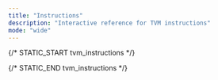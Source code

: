 ```yaml
---
title: "Instructions"
description: "Interactive reference for TVM instructions"
mode: "wide"
---
```


<TvmInstructionTable />

{/* STATIC_START tvm_instructions */}
<div hidden>
#### `00` NOP
Fift: NOP
Description: Does nothing.
Category: stack_basic Stack Basic

#### `0` XCHG_0I
Fift: s[i] XCHG0
Description: Interchanges `s0` with `s[i]`, `1 <= i <= 15`.
Category: stack_basic Stack Basic
Alias: SWAP Same as `s1 XCHG0`.

#### `1` XCHG_1I
Fift: s1 s[i] XCHG
Description: Interchanges `s1` with `s[i]`, `2 <= i <= 15`.
Category: stack_basic Stack Basic

#### `2` PUSH
Fift: s[i] PUSH
Description: Pushes a copy of the old `s[i]` into the stack.
Category: stack_basic Stack Basic
Alias: DUP Same as `s0 PUSH`.
Alias: OVER Same as `s1 PUSH`.

#### `3` POP
Fift: s[i] POP
Description: Pops the old `s0` value into the old `s[i]`.
Category: stack_basic Stack Basic
Alias: DROP Same as `s0 POP`, discards the top-of-stack value.
Alias: NIP Same as `s1 POP`.

#### `4` XCHG3
Fift: s[i] s[j] s[k] XCHG3
Description: Equivalent to `s2 s[i] XCHG` `s1 s[j] XCHG` `s[k] XCHG0`.
Category: stack_complex Stack Complex

#### `7` PUSHINT_4
Fift: [x] PUSHINT
[x] INT
Description: Pushes integer `x` into the stack. `-5 <= x <= 10`.
Here `i` equals four lower-order bits of `x` (`i=x mod 16`).
Category: const_int Const Int
Alias: ZERO 
Alias: ONE 
Alias: TWO 
Alias: TEN 
Alias: TRUE 

#### `9` PUSHCONT_SHORT
Fift: [builder] PUSHCONT
[builder] CONT
Description: Pushes a continuation made from `builder`.
_Details:_ Pushes an `x`-byte continuation for `0 <= x <= 15`.
Category: const_data Const Data

#### `10` XCHG_IJ
Fift: s[i] s[j] XCHG
Description: Interchanges `s[i]` with `s[j]`, `1 <= i < j <= 15`.
Category: stack_basic Stack Basic

#### `11` XCHG_0I_LONG
Fift: s0 [ii] s() XCHG
Description: Interchanges `s0` with `s[ii]`, `0 <= ii <= 255`.
Category: stack_basic Stack Basic

#### `50` XCHG2
Fift: s[i] s[j] XCHG2
Description: Equivalent to `s1 s[i] XCHG` `s[j] XCHG0`.
Category: stack_complex Stack Complex

#### `51` XCPU
Fift: s[i] s[j] XCPU
Description: Equivalent to `s[i] XCHG0` `s[j] PUSH`.
Category: stack_complex Stack Complex

#### `52` PUXC
Fift: s[i] s[j-1] PUXC
Description: Equivalent to `s[i] PUSH` `SWAP` `s[j] XCHG0`.
Category: stack_complex Stack Complex

#### `53` PUSH2
Fift: s[i] s[j] PUSH2
Description: Equivalent to `s[i] PUSH` `s[j+1] PUSH`.
Category: stack_complex Stack Complex

#### `55` BLKSWAP
Fift: [i+1] [j+1] BLKSWAP
Description: Permutes two blocks `s[j+i+1] ... s[j+1]` and `s[j] ... s0`.
`0 <= i,j <= 15`
Equivalent to `[i+1] [j+1] REVERSE` `[j+1] 0 REVERSE` `[i+j+2] 0 REVERSE`.
Category: stack_complex Stack Complex
Alias: ROT2 Rotates the three topmost pairs of stack entries.
Alias: ROLL Rotates the top `i+1` stack entries.
Equivalent to `1 [i+1] BLKSWAP`.
Alias: ROLLREV Rotates the top `i+1` stack entries in the other direction.
Equivalent to `[i+1] 1 BLKSWAP`.

#### `56` PUSH_LONG
Fift: [ii] s() PUSH
Description: Pushes a copy of the old `s[ii]` into the stack.
`0 <= ii <= 255`
Category: stack_complex Stack Complex

#### `57` POP_LONG
Fift: [ii] s() POP
Description: Pops the old `s0` value into the old `s[ii]`.
`0 <= ii <= 255`
Category: stack_complex Stack Complex

#### `58` ROT
Fift: ROT
Description: Equivalent to `1 2 BLKSWAP` or to `s2 s1 XCHG2`.
Category: stack_complex Stack Complex

#### `59` ROTREV
Fift: ROTREV
-ROT
Description: Equivalent to `2 1 BLKSWAP` or to `s2 s2 XCHG2`.
Category: stack_complex Stack Complex

#### `5A` SWAP2
Fift: SWAP2
2SWAP
Description: Equivalent to `2 2 BLKSWAP` or to `s3 s2 XCHG2`.
Category: stack_complex Stack Complex

#### `5B` DROP2
Fift: DROP2
2DROP
Description: Equivalent to `DROP` `DROP`.
Category: stack_complex Stack Complex

#### `5C` DUP2
Fift: DUP2
2DUP
Description: Equivalent to `s1 s0 PUSH2`.
Category: stack_complex Stack Complex

#### `5D` OVER2
Fift: OVER2
2OVER
Description: Equivalent to `s3 s2 PUSH2`.
Category: stack_complex Stack Complex

#### `5E` REVERSE
Fift: [i+2] [j] REVERSE
Description: Reverses the order of `s[j+i+1] ... s[j]`.
Category: stack_complex Stack Complex

#### `5F` BLKPUSH
Fift: [i] [j] BLKPUSH
Description: Equivalent to `PUSH s(j)` performed `i` times.
`1 <= i <= 15`, `0 <= j <= 15`.
Category: stack_complex Stack Complex

#### `60` PICK
Fift: PICK
PUSHX
Description: Pops integer `i` from the stack, then performs `s[i] PUSH`.
Category: stack_complex Stack Complex

#### `61` ROLLX
Fift: ROLLX
Description: Pops integer `i` from the stack, then performs `1 [i] BLKSWAP`.
Category: stack_complex Stack Complex

#### `62` -ROLLX
Fift: -ROLLX
ROLLREVX
Description: Pops integer `i` from the stack, then performs `[i] 1 BLKSWAP`.
Category: stack_complex Stack Complex

#### `63` BLKSWX
Fift: BLKSWX
Description: Pops integers `i`,`j` from the stack, then performs `[i] [j] BLKSWAP`.
Category: stack_complex Stack Complex

#### `64` REVX
Fift: REVX
Description: Pops integers `i`,`j` from the stack, then performs `[i] [j] REVERSE`.
Category: stack_complex Stack Complex

#### `65` DROPX
Fift: DROPX
Description: Pops integer `i` from the stack, then performs `[i] BLKDROP`.
Category: stack_complex Stack Complex

#### `66` TUCK
Fift: TUCK
Description: Equivalent to `SWAP` `OVER` or to `s1 s1 XCPU`.
Category: stack_complex Stack Complex

#### `67` XCHGX
Fift: XCHGX
Description: Pops integer `i` from the stack, then performs `s[i] XCHG`.
Category: stack_complex Stack Complex

#### `68` DEPTH
Fift: DEPTH
Description: Pushes the current depth of the stack.
Category: stack_complex Stack Complex

#### `69` CHKDEPTH
Fift: CHKDEPTH
Description: Pops integer `i` from the stack, then checks whether there are at least `i` elements, generating a stack underflow exception otherwise.
Category: stack_complex Stack Complex

#### `6A` ONLYTOPX
Fift: ONLYTOPX
Description: Pops integer `i` from the stack, then removes all but the top `i` elements.
Category: stack_complex Stack Complex

#### `6B` ONLYX
Fift: ONLYX
Description: Pops integer `i` from the stack, then leaves only the bottom `i` elements. Approximately equivalent to `DEPTH` `SWAP` `SUB` `DROPX`.
Category: stack_complex Stack Complex

#### `6C` BLKDROP2
Fift: [i] [j] BLKDROP2
Description: Drops `i` stack elements under the top `j` elements.
`1 <= i <= 15`, `0 <= j <= 15`
Equivalent to `[i+j] 0 REVERSE` `[i] BLKDROP` `[j] 0 REVERSE`.
Category: stack_complex Stack Complex

#### `6D` NULL
Fift: NULL
PUSHNULL
Description: Pushes the only value of type _Null_.
Category: tuple Tuple
Alias: NEWDICT Returns a new empty dictionary.
It is an alternative mnemonics for `PUSHNULL`.

#### `6E` ISNULL
Fift: ISNULL
Description: Checks whether `x` is a _Null_, and returns `-1` or `0` accordingly.
Category: tuple Tuple
Alias: DICTEMPTY Checks whether dictionary `D` is empty, and returns `-1` or `0` accordingly.
It is an alternative mnemonics for `ISNULL`.

#### `80` PUSHINT_8
Fift: [xx] PUSHINT
[xx] INT
Description: Pushes integer `xx`. `-128 <= xx <= 127`.
Category: const_int Const Int

#### `81` PUSHINT_16
Fift: [xxxx] PUSHINT
[xxxx] INT
Description: Pushes integer `xxxx`. `-2^15 <= xx < 2^15`.
Category: const_int Const Int

#### `82` PUSHINT_LONG
Fift: [xxx] PUSHINT
[xxx] INT
Description: Pushes integer `xxx`.
_Details:_ 5-bit `0 <= l <= 30` determines the length `n=8l+19` of signed big-endian integer `xxx`.
The total length of this instruction is `l+4` bytes or `n+13=8l+32` bits.
Category: const_int Const Int

#### `83` PUSHPOW2
Fift: [xx+1] PUSHPOW2
Description: (Quietly) pushes `2^(xx+1)` for `0 <= xx <= 255`.
`2^256` is a `NaN`.
Category: const_int Const Int

#### `84` PUSHPOW2DEC
Fift: [xx+1] PUSHPOW2DEC
Description: Pushes `2^(xx+1)-1` for `0 <= xx <= 255`.
Category: const_int Const Int

#### `85` PUSHNEGPOW2
Fift: [xx+1] PUSHNEGPOW2
Description: Pushes `-2^(xx+1)` for `0 <= xx <= 255`.
Category: const_int Const Int

#### `88` PUSHREF
Fift: [ref] PUSHREF
Description: Pushes the reference `ref` into the stack.
_Details:_ Pushes the first reference of `cc.code` into the stack as a _Cell_ (and removes this reference from the current continuation).
Category: const_data Const Data

#### `89` PUSHREFSLICE
Fift: [ref] PUSHREFSLICE
Description: Similar to `PUSHREF`, but converts the cell into a _Slice_.
Category: const_data Const Data

#### `8A` PUSHREFCONT
Fift: [ref] PUSHREFCONT
Description: Similar to `PUSHREFSLICE`, but makes a simple ordinary _Continuation_ out of the cell.
Category: const_data Const Data

#### `8B` PUSHSLICE
Fift: [slice] PUSHSLICE
[slice] SLICE
Description: Pushes the slice `slice` into the stack.
_Details:_ Pushes the (prefix) subslice of `cc.code` consisting of its first `8x+4` bits and no references (i.e., essentially a bitstring), where `0 <= x <= 15`.
A completion tag is assumed, meaning that all trailing zeroes and the last binary one (if present) are removed from this bitstring.
If the original bitstring consists only of zeroes, an empty slice will be pushed.
Category: const_data Const Data

#### `8C` PUSHSLICE_REFS
Fift: [slice] PUSHSLICE
[slice] SLICE
Description: Pushes the slice `slice` into the stack.
_Details:_ Pushes the (prefix) subslice of `cc.code` consisting of its first `1 <= r+1 <= 4` references and up to first `8xx+1` bits of data, with `0 <= xx <= 31`.
A completion tag is also assumed.
Category: const_data Const Data

#### `8D` PUSHSLICE_LONG
Fift: [slice] PUSHSLICE
[slice] SLICE
Description: Pushes the slice `slice` into the stack.
_Details:_ Pushes the subslice of `cc.code` consisting of `0 <= r <= 4` references and up to `8xx+6` bits of data, with `0 <= xx <= 127`.
A completion tag is assumed.
Category: const_data Const Data

#### `A0` ADD
Fift: ADD
Description: 
Category: arithm_basic Arithm Basic

#### `A1` SUB
Fift: SUB
Description: 
Category: arithm_basic Arithm Basic

#### `A2` SUBR
Fift: SUBR
Description: Equivalent to `SWAP` `SUB`.
Category: arithm_basic Arithm Basic

#### `A3` NEGATE
Fift: NEGATE
Description: Equivalent to `-1 MULCONST` or to `ZERO SUBR`.
Notice that it triggers an integer overflow exception if `x=-2^256`.
Category: arithm_basic Arithm Basic

#### `A4` INC
Fift: INC
Description: Equivalent to `1 ADDCONST`.
Category: arithm_basic Arithm Basic

#### `A5` DEC
Fift: DEC
Description: Equivalent to `-1 ADDCONST`.
Category: arithm_basic Arithm Basic

#### `A6` ADDCONST
Fift: [cc] ADDCONST
[cc] ADDINT
[-cc] SUBCONST
[-cc] SUBINT
Description: `-128 <= cc <= 127`.
Category: arithm_basic Arithm Basic

#### `A7` MULCONST
Fift: [cc] MULCONST
[cc] MULINT
Description: `-128 <= cc <= 127`.
Category: arithm_basic Arithm Basic

#### `A8` MUL
Fift: MUL
Description: 
Category: arithm_basic Arithm Basic

#### `AA` LSHIFT
Fift: [cc+1] LSHIFT#
Description: `0 <= cc <= 255`
Category: arithm_logical Arithm Logical

#### `AB` RSHIFT
Fift: [cc+1] RSHIFT#
Description: `0 <= cc <= 255`
Category: arithm_logical Arithm Logical

#### `AC` LSHIFT_VAR
Fift: LSHIFT
Description: `0 <= y <= 1023`
Category: arithm_logical Arithm Logical

#### `AD` RSHIFT_VAR
Fift: RSHIFT
Description: `0 <= y <= 1023`
Category: arithm_logical Arithm Logical

#### `AE` POW2
Fift: POW2
Description: `0 <= y <= 1023`
Equivalent to `ONE` `SWAP` `LSHIFT`.
Category: arithm_logical Arithm Logical

#### `B0` AND
Fift: AND
Description: Bitwise and of two signed integers `x` and `y`, sign-extended to infinity.
Category: arithm_logical Arithm Logical

#### `B1` OR
Fift: OR
Description: Bitwise or of two integers.
Category: arithm_logical Arithm Logical

#### `B2` XOR
Fift: XOR
Description: Bitwise xor of two integers.
Category: arithm_logical Arithm Logical

#### `B3` NOT
Fift: NOT
Description: Bitwise not of an integer.
Category: arithm_logical Arithm Logical

#### `B4` FITS
Fift: [cc+1] FITS
Description: Checks whether `x` is a `cc+1`-bit signed integer for `0 <= cc <= 255` (i.e., whether `-2^cc <= x < 2^cc`).
If not, either triggers an integer overflow exception, or replaces `x` with a `NaN` (quiet version).
Category: arithm_logical Arithm Logical
Alias: CHKBOOL Checks whether `x` is a ''boolean value'' (i.e., either 0 or -1).

#### `B5` UFITS
Fift: [cc+1] UFITS
Description: Checks whether `x` is a `cc+1`-bit unsigned integer for `0 <= cc <= 255` (i.e., whether `0 <= x < 2^(cc+1)`).
Category: arithm_logical Arithm Logical
Alias: CHKBIT Checks whether `x` is a binary digit (i.e., zero or one).

#### `B8` SGN
Fift: SGN
Description: Computes the sign of an integer `x`:
`-1` if `x<0`, `0` if `x=0`, `1` if `x>0`.
Category: compare_int Compare Int

#### `B9` LESS
Fift: LESS
Description: Returns `-1` if `x<y`, `0` otherwise.
Category: compare_int Compare Int

#### `BA` EQUAL
Fift: EQUAL
Description: Returns `-1` if `x=y`, `0` otherwise.
Category: compare_int Compare Int

#### `BB` LEQ
Fift: LEQ
Description: 
Category: compare_int Compare Int

#### `BC` GREATER
Fift: GREATER
Description: 
Category: compare_int Compare Int

#### `BD` NEQ
Fift: NEQ
Description: Equivalent to `EQUAL` `NOT`.
Category: compare_int Compare Int

#### `BE` GEQ
Fift: GEQ
Description: Equivalent to `LESS` `NOT`.
Category: compare_int Compare Int

#### `BF` CMP
Fift: CMP
Description: Computes the sign of `x-y`:
`-1` if `x<y`, `0` if `x=y`, `1` if `x>y`.
No integer overflow can occur here unless `x` or `y` is a `NaN`.
Category: compare_int Compare Int

#### `C0` EQINT
Fift: [yy] EQINT
Description: Returns `-1` if `x=yy`, `0` otherwise.
`-2^7 <= yy < 2^7`.
Category: compare_int Compare Int
Alias: ISZERO Checks whether an integer is zero. Corresponds to Forth's `0=`.

#### `C1` LESSINT
Fift: [yy] LESSINT
[yy-1] LEQINT
Description: Returns `-1` if `x<yy`, `0` otherwise.
`-2^7 <= yy < 2^7`.
Category: compare_int Compare Int
Alias: ISNEG Checks whether an integer is negative. Corresponds to Forth's `0<`.
Alias: ISNPOS Checks whether an integer is non-positive.

#### `C2` GTINT
Fift: [yy] GTINT
[yy+1] GEQINT
Description: Returns `-1` if `x>yy`, `0` otherwise.
`-2^7 <= yy < 2^7`.
Category: compare_int Compare Int
Alias: ISPOS Checks whether an integer is positive. Corresponds to Forth's `0>`.
Alias: ISNNEG Checks whether an integer is non-negative.

#### `C3` NEQINT
Fift: [yy] NEQINT
Description: Returns `-1` if `x!=yy`, `0` otherwise.
`-2^7 <= yy < 2^7`.
Category: compare_int Compare Int

#### `C4` ISNAN
Fift: ISNAN
Description: Checks whether `x` is a `NaN`.
Category: compare_int Compare Int

#### `C5` CHKNAN
Fift: CHKNAN
Description: Throws an arithmetic overflow exception if `x` is a `NaN`.
Category: compare_int Compare Int

#### `C8` NEWC
Fift: NEWC
Description: Creates a new empty _Builder_.
Category: cell_build Cell Build

#### `C9` ENDC
Fift: ENDC
Description: Converts a _Builder_ into an ordinary _Cell_.
Category: cell_build Cell Build

#### `CA` STI
Fift: [cc+1] STI
Description: Stores a signed `cc+1`-bit integer `x` into _Builder_ `b` for `0 <= cc <= 255`, throws a range check exception if `x` does not fit into `cc+1` bits.
Category: cell_build Cell Build

#### `CB` STU
Fift: [cc+1] STU
Description: Stores an unsigned `cc+1`-bit integer `x` into _Builder_ `b`. In all other respects it is similar to `STI`.
Category: cell_build Cell Build

#### `CC` STREF
Fift: STREF
Description: Stores a reference to _Cell_ `c` into _Builder_ `b`.
Category: cell_build Cell Build

#### `CD` STBREFR
Fift: STBREFR
ENDCST
Description: Equivalent to `ENDC` `SWAP` `STREF`.
Category: cell_build Cell Build

#### `CE` STSLICE
Fift: STSLICE
Description: Stores _Slice_ `s` into _Builder_ `b`.
Category: cell_build Cell Build
Alias: STDICTS Stores a _Slice_-represented dictionary `s` into _Builder_ `b`.
It is actually a synonym for `STSLICE`.

#### `D0` CTOS
Fift: CTOS
Description: Converts a _Cell_ into a _Slice_. Notice that `c` must be either an ordinary cell, or an exotic cell which is automatically _loaded_ to yield an ordinary cell `c'`, converted into a _Slice_ afterwards.
Category: cell_parse Cell Parse

#### `D1` ENDS
Fift: ENDS
Description: Removes a _Slice_ `s` from the stack, and throws an exception if it is not empty.
Category: cell_parse Cell Parse

#### `D2` LDI
Fift: [cc+1] LDI
Description: Loads (i.e., parses) a signed `cc+1`-bit integer `x` from _Slice_ `s`, and returns the remainder of `s` as `s'`.
Category: cell_parse Cell Parse

#### `D3` LDU
Fift: [cc+1] LDU
Description: Loads an unsigned `cc+1`-bit integer `x` from _Slice_ `s`.
Category: cell_parse Cell Parse

#### `D4` LDREF
Fift: LDREF
Description: Loads a cell reference `c` from `s`.
Category: cell_parse Cell Parse

#### `D5` LDREFRTOS
Fift: LDREFRTOS
Description: Equivalent to `LDREF` `SWAP` `CTOS`.
Category: cell_parse Cell Parse

#### `D6` LDSLICE
Fift: [cc+1] LDSLICE
Description: Cuts the next `cc+1` bits of `s` into a separate _Slice_ `s''`.
Category: cell_parse Cell Parse

#### `D8` EXECUTE
Fift: EXECUTE
CALLX
Description: _Calls_, or _executes_, continuation `c`.
Category: cont_basic Cont Basic

#### `D9` JMPX
Fift: JMPX
Description: _Jumps_, or transfers control, to continuation `c`.
The remainder of the previous current continuation `cc` is discarded.
Category: cont_basic Cont Basic

#### `DA` CALLXARGS
Fift: [p] [r] CALLXARGS
Description: _Calls_ continuation `c` with `p` parameters and expecting `r` return values
`0 <= p <= 15`, `0 <= r <= 15`
Category: cont_basic Cont Basic

#### `DC` IFRET
Fift: IFRET
IFNOT:
Description: Performs a `RET`, but only if integer `f` is non-zero. If `f` is a `NaN`, throws an integer overflow exception.
Category: cont_conditional Cont Conditional

#### `DD` IFNOTRET
Fift: IFNOTRET
IF:
Description: Performs a `RET`, but only if integer `f` is zero.
Category: cont_conditional Cont Conditional

#### `DE` IF
Fift: IF
Description: Performs `EXECUTE` for `c` (i.e., _executes_ `c`), but only if integer `f` is non-zero. Otherwise simply discards both values.
Category: cont_conditional Cont Conditional

#### `DF` IFNOT
Fift: IFNOT
Description: Executes continuation `c`, but only if integer `f` is zero. Otherwise simply discards both values.
Category: cont_conditional Cont Conditional

#### `E0` IFJMP
Fift: IFJMP
Description: Jumps to `c` (similarly to `JMPX`), but only if `f` is non-zero.
Category: cont_conditional Cont Conditional

#### `E1` IFNOTJMP
Fift: IFNOTJMP
Description: Jumps to `c` (similarly to `JMPX`), but only if `f` is zero.
Category: cont_conditional Cont Conditional

#### `E2` IFELSE
Fift: IFELSE
Description: If integer `f` is non-zero, executes `c`, otherwise executes `c'`. Equivalent to `CONDSELCHK` `EXECUTE`.
Category: cont_conditional Cont Conditional

#### `E4` REPEAT
Fift: REPEAT
Description: Executes continuation `c` `n` times, if integer `n` is non-negative. If `n>=2^31` or `n<-2^31`, generates a range check exception.
Notice that a `RET` inside the code of `c` works as a `continue`, not as a `break`. One should use either alternative (experimental) loops or alternative `RETALT` (along with a `SETEXITALT` before the loop) to `break` out of a loop.
Category: cont_loops Cont Loops

#### `E5` REPEATEND
Fift: REPEATEND
REPEAT:
Description: Similar to `REPEAT`, but it is applied to the current continuation `cc`.
Category: cont_loops Cont Loops

#### `E6` UNTIL
Fift: UNTIL
Description: Executes continuation `c`, then pops an integer `x` from the resulting stack. If `x` is zero, performs another iteration of this loop. The actual implementation of this primitive involves an extraordinary continuation `ec_until` with its arguments set to the body of the loop (continuation `c`) and the original current continuation `cc`. This extraordinary continuation is then saved into the savelist of `c` as `c.c0` and the modified `c` is then executed. The other loop primitives are implemented similarly with the aid of suitable extraordinary continuations.
Category: cont_loops Cont Loops

#### `E7` UNTILEND
Fift: UNTILEND
UNTIL:
Description: Similar to `UNTIL`, but executes the current continuation `cc` in a loop. When the loop exit condition is satisfied, performs a `RET`.
Category: cont_loops Cont Loops

#### `E8` WHILE
Fift: WHILE
Description: Executes `c'` and pops an integer `x` from the resulting stack. If `x` is zero, exists the loop and transfers control to the original `cc`. If `x` is non-zero, executes `c`, and then begins a new iteration.
Category: cont_loops Cont Loops

#### `E9` WHILEEND
Fift: WHILEEND
Description: Similar to `WHILE`, but uses the current continuation `cc` as the loop body.
Category: cont_loops Cont Loops

#### `EA` AGAIN
Fift: AGAIN
Description: Similar to `REPEAT`, but executes `c` infinitely many times. A `RET` only begins a new iteration of the infinite loop, which can be exited only by an exception, or a `RETALT` (or an explicit `JMPX`).
Category: cont_loops Cont Loops

#### `EB` AGAINEND
Fift: AGAINEND
AGAIN:
Description: Similar to `AGAIN`, but performed with respect to the current continuation `cc`.
Category: cont_loops Cont Loops

#### `EC` SETCONTARGS_N
Fift: [r] [n] SETCONTARGS
Description: Pushes `0 <= r <= 15` values `x_1...x_r` into the stack of (a copy of) the continuation `c`, starting with `x_1`. When `n` is 15 (-1 in Fift notation), does nothing with `c.nargs`. For `0 <= n <= 14`, sets `c.nargs` to the final size of the stack of `c'` plus `n`. In other words, transforms `c` into a _closure_ or a _partially applied function_, with `0 <= n <= 14` arguments missing.
Category: cont_stack Cont Stack
Alias: SETNUMARGS Sets `c.nargs` to `n` plus the current depth of `c`'s stack, where `0 <= n <= 14`. If `c.nargs` is already set to a non-negative value, does nothing.
Alias: SETCONTARGS Pushes `0 <= r <= 15` values `x_1...x_r` into the stack of (a copy of) the continuation `c`, starting with `x_1`. If the final depth of `c`'s stack turns out to be greater than `c.nargs`, a stack overflow exception is generated.

#### `EE` BLESSARGS
Fift: [r] [n] BLESSARGS
Description: `0 <= r <= 15`, `-1 <= n <= 14`
Equivalent to `BLESS` `[r] [n] SETCONTARGS`.
The value of `n` is represented inside the instruction by the 4-bit integer `n mod 16`.
Category: cont_create Cont Create
Alias: BLESSNUMARGS Also transforms a _Slice_ `s` into a _Continuation_ `c`, but sets `c.nargs` to `0 <= n <= 14`.

#### `F0` CALLDICT
Fift: [nn] CALL
[nn] CALLDICT
Description: Calls the continuation in `c3`, pushing integer `0 <= nn <= 255` into its stack as an argument.
Approximately equivalent to `[nn] PUSHINT` `c3 PUSHCTR` `EXECUTE`.
Category: cont_dict Cont Dict

#### `F3` TRYARGS
Fift: [p] [r] TRYARGS
Description: Similar to `TRY`, but with `[p] [r] CALLXARGS` internally used instead of `EXECUTE`.
In this way, all but the top `0 <= p <= 15` stack elements will be saved into current continuation's stack, and then restored upon return from either `c` or `c'`, with the top `0 <= r <= 15` values of the resulting stack of `c` or `c'` copied as return values.
Category: exceptions Exceptions

#### `FE` DEBUG
Fift: &#123i*16+j&#125 DEBUG
Description: 
Category: debug Debug
Alias: DUMPSTK Dumps the stack (at most the top 255 values) and shows the total stack depth. Does nothing on production versions of TVM.
Alias: STRDUMP Dumps slice with length divisible by 8 from top of stack as a string. Does nothing on production versions of TVM.
Alias: DUMP Dumps slice with length divisible by 8 from top of stack as a string. Does nothing on production versions of TVM.

#### `FF` SETCP
Fift: [nn] SETCP
Description: Selects TVM codepage `0 <= nn < 240`. If the codepage is not supported, throws an invalid opcode exception.
Category: codepage Codepage
Alias: SETCP0 Selects TVM (test) codepage zero as described in this document.

#### `540` XCHG3_ALT
Fift: s[i] s[j] s[k] XCHG3_l
Description: Long form of `XCHG3`.
Category: stack_complex Stack Complex

#### `541` XC2PU
Fift: s[i] s[j] s[k] XC2PU
Description: Equivalent to `s[i] s[j] XCHG2` `s[k] PUSH`.
Category: stack_complex Stack Complex

#### `542` XCPUXC
Fift: s[i] s[j] s[k-1] XCPUXC
Description: Equivalent to `s1 s[i] XCHG` `s[j] s[k-1] PUXC`.
Category: stack_complex Stack Complex

#### `543` XCPU2
Fift: s[i] s[j] s[k] XCPU2
Description: Equivalent to `s[i] XCHG0` `s[j] s[k] PUSH2`.
Category: stack_complex Stack Complex

#### `544` PUXC2
Fift: s[i] s[j-1] s[k-1] PUXC2
Description: Equivalent to `s[i] PUSH` `s2 XCHG0` `s[j] s[k] XCHG2`.
Category: stack_complex Stack Complex

#### `545` PUXCPU
Fift: s[i] s[j-1] s[k-1] PUXCPU
Description: Equivalent to `s[i] s[j-1] PUXC` `s[k] PUSH`.
Category: stack_complex Stack Complex

#### `546` PU2XC
Fift: s[i] s[j-1] s[k-2] PU2XC
Description: Equivalent to `s[i] PUSH` `SWAP` `s[j] s[k-1] PUXC`.
Category: stack_complex Stack Complex

#### `547` PUSH3
Fift: s[i] s[j] s[k] PUSH3
Description: Equivalent to `s[i] PUSH` `s[j+1] s[k+1] PUSH2`.
Category: stack_complex Stack Complex

#### `5F0` BLKDROP
Fift: [i] BLKDROP
Description: Equivalent to `DROP` performed `i` times.
Category: stack_complex Stack Complex

#### `6F0` TUPLE
Fift: [n] TUPLE
Description: Creates a new _Tuple_ `t=(x_1, ... ,x_n)` containing `n` values `x_1`,..., `x_n`.
`0 <= n <= 15`
Category: tuple Tuple
Alias: NIL Pushes the only _Tuple_ `t=()` of length zero.
Alias: SINGLE Creates a singleton `t:=(x)`, i.e., a _Tuple_ of length one.
Alias: PAIR Creates pair `t:=(x,y)`.
Alias: TRIPLE Creates triple `t:=(x,y,z)`.

#### `6F1` INDEX
Fift: [k] INDEX
Description: Returns the `k`-th element of a _Tuple_ `t`.
`0 <= k <= 15`.
Category: tuple Tuple
Alias: FIRST Returns the first element of a _Tuple_.
Alias: SECOND Returns the second element of a _Tuple_.
Alias: THIRD Returns the third element of a _Tuple_.

#### `6F2` UNTUPLE
Fift: [n] UNTUPLE
Description: Unpacks a _Tuple_ `t=(x_1,...,x_n)` of length equal to `0 <= n <= 15`.
If `t` is not a _Tuple_, or if `|t| != n`, a type check exception is thrown.
Category: tuple Tuple
Alias: UNSINGLE Unpacks a singleton `t=(x)`.
Alias: UNPAIR Unpacks a pair `t=(x,y)`.
Alias: UNTRIPLE Unpacks a triple `t=(x,y,z)`.

#### `6F3` UNPACKFIRST
Fift: [k] UNPACKFIRST
Description: Unpacks first `0 <= k <= 15` elements of a _Tuple_ `t`.
If `|t|<k`, throws a type check exception.
Category: tuple Tuple
Alias: CHKTUPLE Checks whether `t` is a _Tuple_. If not, throws a type check exception.

#### `6F4` EXPLODE
Fift: [n] EXPLODE
Description: Unpacks a _Tuple_ `t=(x_1,...,x_m)` and returns its length `m`, but only if `m <= n <= 15`. Otherwise throws a type check exception.
Category: tuple Tuple

#### `6F5` SETINDEX
Fift: [k] SETINDEX
Description: Computes _Tuple_ `t'` that differs from `t` only at position `t'_&#123k+1&#125`, which is set to `x`.
`0 <= k <= 15`
If `k >= |t|`, throws a range check exception.
Category: tuple Tuple
Alias: SETFIRST Sets the first component of _Tuple_ `t` to `x` and returns the resulting _Tuple_ `t'`.
Alias: SETSECOND Sets the second component of _Tuple_ `t` to `x` and returns the resulting _Tuple_ `t'`.
Alias: SETTHIRD Sets the third component of _Tuple_ `t` to `x` and returns the resulting _Tuple_ `t'`.

#### `6F6` INDEXQ
Fift: [k] INDEXQ
Description: Returns the `k`-th element of a _Tuple_ `t`, where `0 <= k <= 15`. In other words, returns `x_&#123k+1&#125` if `t=(x_1,...,x_n)`. If `k>=n`, or if `t` is _Null_, returns a _Null_ instead of `x`.
Category: tuple Tuple
Alias: FIRSTQ Returns the first element of a _Tuple_.
Alias: SECONDQ Returns the second element of a _Tuple_.
Alias: THIRDQ Returns the third element of a _Tuple_.

#### `6F7` SETINDEXQ
Fift: [k] SETINDEXQ
Description: Sets the `k`-th component of _Tuple_ `t` to `x`, where `0 <= k < 16`, and returns the resulting _Tuple_ `t'`.
If `|t| <= k`, first extends the original _Tuple_ to length `n'=k+1` by setting all new components to _Null_. If the original value of `t` is _Null_, treats it as an empty _Tuple_. If `t` is not _Null_ or _Tuple_, throws an exception. If `x` is _Null_ and either `|t| <= k` or `t` is _Null_, then always returns `t'=t` (and does not consume tuple creation gas).
Category: tuple Tuple
Alias: SETFIRSTQ Sets the first component of _Tuple_ `t` to `x` and returns the resulting _Tuple_ `t'`.
Alias: SETSECONDQ Sets the second component of _Tuple_ `t` to `x` and returns the resulting _Tuple_ `t'`.
Alias: SETTHIRDQ Sets the third component of _Tuple_ `t` to `x` and returns the resulting _Tuple_ `t'`.

#### `6FB` INDEX2
Fift: [i] [j] INDEX2
Description: Recovers `x=(t_&#123i+1&#125)_&#123j+1&#125` for `0 <= i,j <= 3`.
Equivalent to `[i] INDEX` `[j] INDEX`.
Category: tuple Tuple
Alias: CADR Recovers `x=(t_2)_1`.
Alias: CDDR Recovers `x=(t_2)_2`.

#### `DB0` CALLXARGS_VAR
Fift: [p] -1 CALLXARGS
Description: _Calls_ continuation `c` with `0 <= p <= 15` parameters, expecting an arbitrary number of return values.
Category: cont_basic Cont Basic

#### `DB1` JMPXARGS
Fift: [p] JMPXARGS
Description: _Jumps_ to continuation `c`, passing only the top `0 <= p <= 15` values from the current stack to it (the remainder of the current stack is discarded).
Category: cont_basic Cont Basic

#### `DB2` RETARGS
Fift: [r] RETARGS
Description: _Returns_ to `c0`, with `0 <= r <= 15` return values taken from the current stack.
Category: cont_basic Cont Basic

#### `DB4` RUNVM
Fift: flags RUNVM
Description: Runs child VM with code `code` and stack `x_1...x_n`. Returns the resulting stack `x'_1...x'_m` and exitcode. Other arguments and return values are enabled by flags.
Category: cont_basic Cont Basic

#### `ED0` RETURNARGS
Fift: [p] RETURNARGS
Description: Leaves only the top `0 <= p <= 15` values in the current stack (somewhat similarly to `ONLYTOPX`), with all the unused bottom values not discarded, but saved into continuation `c0` in the same way as `SETCONTARGS` does.
Category: cont_stack Cont Stack

#### `ED4` PUSHCTR
Fift: c[i] PUSHCTR
c[i] PUSH
Description: Pushes the current value of control register `c(i)`. If the control register is not supported in the current codepage, or if it does not have a value, an exception is triggered.
Category: cont_registers Cont Registers
Alias: PUSHROOT Pushes the ''global data root'' cell reference, thus enabling access to persistent smart-contract data.

#### `ED5` POPCTR
Fift: c[i] POPCTR
c[i] POP
Description: Pops a value `x` from the stack and stores it into control register `c(i)`, if supported in the current codepage. Notice that if a control register accepts only values of a specific type, a type-checking exception may occur.
Category: cont_registers Cont Registers
Alias: POPROOT Sets the ''global data root'' cell reference, thus allowing modification of persistent smart-contract data.

#### `ED6` SETCONTCTR
Fift: c[i] SETCONT
c[i] SETCONTCTR
Description: Stores `x` into the savelist of continuation `c` as `c(i)`, and returns the resulting continuation `c'`. Almost all operations with continuations may be expressed in terms of `SETCONTCTR`, `POPCTR`, and `PUSHCTR`.
Category: cont_registers Cont Registers

#### `ED7` SETRETCTR
Fift: c[i] SETRETCTR
Description: Equivalent to `c0 PUSHCTR` `c[i] SETCONTCTR` `c0 POPCTR`.
Category: cont_registers Cont Registers

#### `ED8` SETALTCTR
Fift: c[i] SETALTCTR
Description: Equivalent to `c1 PUSHCTR` `c[i] SETCONTCTR` `c1 POPCTR`.
Category: cont_registers Cont Registers

#### `ED9` POPSAVE
Fift: c[i] POPSAVE
c[i] POPCTRSAVE
Description: Similar to `c[i] POPCTR`, but also saves the old value of `c[i]` into continuation `c0`.
Equivalent (up to exceptions) to `c[i] SAVECTR` `c[i] POPCTR`.
Category: cont_registers Cont Registers

#### `EDA` SAVE
Fift: c[i] SAVE
c[i] SAVECTR
Description: Saves the current value of `c(i)` into the savelist of continuation `c0`. If an entry for `c[i]` is already present in the savelist of `c0`, nothing is done. Equivalent to `c[i] PUSHCTR` `c[i] SETRETCTR`.
Category: cont_registers Cont Registers

#### `EDB` SAVEALT
Fift: c[i] SAVEALT
c[i] SAVEALTCTR
Description: Similar to `c[i] SAVE`, but saves the current value of `c[i]` into the savelist of `c1`, not `c0`.
Category: cont_registers Cont Registers

#### `EDC` SAVEBOTH
Fift: c[i] SAVEBOTH
c[i] SAVEBOTHCTR
Description: Equivalent to `c[i] SAVE` `c[i] SAVEALT`.
Category: cont_registers Cont Registers

#### `F82` GETPARAM
Fift: [i] GETPARAM
Description: Returns the `i`-th parameter from the _Tuple_ provided at `c7` for `0 <= i <= 15`. Equivalent to `c7 PUSHCTR` `FIRST` `[i] INDEX`.
If one of these internal operations fails, throws an appropriate type checking or range checking exception.
Category: app_config App Config
Alias: NOW Returns the current Unix time as an _Integer_. If it is impossible to recover the requested value starting from `c7`, throws a type checking or range checking exception as appropriate.
Equivalent to `3 GETPARAM`.
Alias: BLOCKLT Returns the starting logical time of the current block.
Equivalent to `4 GETPARAM`.
Alias: LTIME Returns the logical time of the current transaction.
Equivalent to `5 GETPARAM`.
Alias: RANDSEED Returns the current random seed as an unsigned 256-bit _Integer_.
Equivalent to `6 GETPARAM`.
Alias: BALANCE Returns the remaining balance of the smart contract as a _Tuple_ consisting of an _Integer_ (the remaining Gram balance in nanograms) and a _Maybe Cell_ (a dictionary with 32-bit keys representing the balance of ''extra currencies'').
Equivalent to `7 GETPARAM`.
Note that `RAW` primitives such as `SENDRAWMSG` do not update this field.
Alias: MYADDR Returns the internal address of the current smart contract as a _Slice_ with a `MsgAddressInt`. If necessary, it can be parsed further using primitives such as `PARSEMSGADDR` or `REWRITESTDADDR`.
Equivalent to `8 GETPARAM`.
Alias: CONFIGROOT Returns the _Maybe Cell_ `D` with the current global configuration dictionary. Equivalent to `9 GETPARAM `.
Alias: MYCODE Retrieves code of smart-contract from c7. Equivalent to `10 GETPARAM `.
Alias: INCOMINGVALUE Retrieves value of incoming message from c7. Equivalent to `11 GETPARAM `.
Alias: STORAGEFEES Retrieves value of storage phase fees from c7. Equivalent to `12 GETPARAM `.
Alias: PREVBLOCKSINFOTUPLE Retrives PrevBlocksInfo: `[last_mc_blocks, prev_key_block]` from c7. Equivalent to `13 GETPARAM `.

#### `FEF` DEBUGSTR
Fift: &#123string&#125 DEBUGSTR
&#123string&#125 &#123x&#125 DEBUGSTRI
Description: `0 <= n < 16`. Length of `ssss` is `n+1` bytes.
`&#123string&#125` is a [string literal](https://github.com/Piterden/TON-docs/blob/master/Fift.%20A%20Brief%20Introduction.md#user-content-29-string-literals).
`DEBUGSTR`: `ssss` is the given string.
`DEBUGSTRI`: `ssss` is one-byte integer `0 <= x <= 255` followed by the given string.
Category: debug Debug

#### `FFF` SETCP_SPECIAL
Fift: [z-16] SETCP
Description: Selects TVM codepage `z-16` for `1 <= z <= 15`. Negative codepages `-13...-1` are reserved for restricted versions of TVM needed to validate runs of TVM in other codepages. Negative codepage `-14` is reserved for experimental codepages, not necessarily compatible between different TVM implementations, and should be disabled in the production versions of TVM.
Category: codepage Codepage

#### `6F80` TUPLEVAR
Fift: TUPLEVAR
Description: Creates a new _Tuple_ `t` of length `n` similarly to `TUPLE`, but with `0 <= n <= 255` taken from the stack.
Category: tuple Tuple

#### `6F81` INDEXVAR
Fift: INDEXVAR
Description: Similar to `k INDEX`, but with `0 <= k <= 254` taken from the stack.
Category: tuple Tuple

#### `6F82` UNTUPLEVAR
Fift: UNTUPLEVAR
Description: Similar to `n UNTUPLE`, but with `0 <= n <= 255` taken from the stack.
Category: tuple Tuple

#### `6F83` UNPACKFIRSTVAR
Fift: UNPACKFIRSTVAR
Description: Similar to `n UNPACKFIRST`, but with `0 <= n <= 255` taken from the stack.
Category: tuple Tuple

#### `6F84` EXPLODEVAR
Fift: EXPLODEVAR
Description: Similar to `n EXPLODE`, but with `0 <= n <= 255` taken from the stack.
Category: tuple Tuple

#### `6F85` SETINDEXVAR
Fift: SETINDEXVAR
Description: Similar to `k SETINDEX`, but with `0 <= k <= 254` taken from the stack.
Category: tuple Tuple

#### `6F86` INDEXVARQ
Fift: INDEXVARQ
Description: Similar to `n INDEXQ`, but with `0 <= k <= 254` taken from the stack.
Category: tuple Tuple

#### `6F87` SETINDEXVARQ
Fift: SETINDEXVARQ
Description: Similar to `k SETINDEXQ`, but with `0 <= k <= 254` taken from the stack.
Category: tuple Tuple

#### `6F88` TLEN
Fift: TLEN
Description: Returns the length of a _Tuple_.
Category: tuple Tuple

#### `6F89` QTLEN
Fift: QTLEN
Description: Similar to `TLEN`, but returns `-1` if `t` is not a _Tuple_.
Category: tuple Tuple

#### `6F8A` ISTUPLE
Fift: ISTUPLE
Description: Returns `-1` or `0` depending on whether `t` is a _Tuple_.
Category: tuple Tuple

#### `6F8B` LAST
Fift: LAST
Description: Returns the last element of a non-empty _Tuple_ `t`.
Category: tuple Tuple

#### `6F8C` TPUSH
Fift: TPUSH
COMMA
Description: Appends a value `x` to a _Tuple_ `t=(x_1,...,x_n)`, but only if the resulting _Tuple_ `t'=(x_1,...,x_n,x)` is of length at most 255. Otherwise throws a type check exception.
Category: tuple Tuple

#### `6F8D` TPOP
Fift: TPOP
Description: Detaches the last element `x=x_n` from a non-empty _Tuple_ `t=(x_1,...,x_n)`, and returns both the resulting _Tuple_ `t'=(x_1,...,x_&#123n-1&#125)` and the original last element `x`.
Category: tuple Tuple

#### `6FA0` NULLSWAPIF
Fift: NULLSWAPIF
Description: Pushes a _Null_ under the topmost _Integer_ `x`, but only if `x!=0`.
Category: tuple Tuple

#### `6FA1` NULLSWAPIFNOT
Fift: NULLSWAPIFNOT
Description: Pushes a _Null_ under the topmost _Integer_ `x`, but only if `x=0`. May be used for stack alignment after quiet primitives such as `PLDUXQ`.
Category: tuple Tuple

#### `6FA2` NULLROTRIF
Fift: NULLROTRIF
Description: Pushes a _Null_ under the second stack entry from the top, but only if the topmost _Integer_ `y` is non-zero.
Category: tuple Tuple

#### `6FA3` NULLROTRIFNOT
Fift: NULLROTRIFNOT
Description: Pushes a _Null_ under the second stack entry from the top, but only if the topmost _Integer_ `y` is zero. May be used for stack alignment after quiet primitives such as `LDUXQ`.
Category: tuple Tuple

#### `6FA4` NULLSWAPIF2
Fift: NULLSWAPIF2
Description: Pushes two nulls under the topmost _Integer_ `x`, but only if `x!=0`.
Equivalent to `NULLSWAPIF` `NULLSWAPIF`.
Category: tuple Tuple

#### `6FA5` NULLSWAPIFNOT2
Fift: NULLSWAPIFNOT2
Description: Pushes two nulls under the topmost _Integer_ `x`, but only if `x=0`.
Equivalent to `NULLSWAPIFNOT` `NULLSWAPIFNOT`.
Category: tuple Tuple

#### `6FA6` NULLROTRIF2
Fift: NULLROTRIF2
Description: Pushes two nulls under the second stack entry from the top, but only if the topmost _Integer_ `y` is non-zero.
Equivalent to `NULLROTRIF` `NULLROTRIF`.
Category: tuple Tuple

#### `6FA7` NULLROTRIFNOT2
Fift: NULLROTRIFNOT2
Description: Pushes two nulls under the second stack entry from the top, but only if the topmost _Integer_ `y` is zero.
Equivalent to `NULLROTRIFNOT` `NULLROTRIFNOT`.
Category: tuple Tuple

#### `83FF` PUSHNAN
Fift: PUSHNAN
Description: Pushes a `NaN`.
Category: const_int Const Int

#### `A900` ADDDIVMOD
Fift: ADDDIVMOD
Description: 
Category: arithm_div Arithm Div

#### `A901` ADDDIVMODR
Fift: ADDDIVMODR
Description: 
Category: arithm_div Arithm Div

#### `A902` ADDDIVMODC
Fift: ADDDIVMODC
Description: 
Category: arithm_div Arithm Div

#### `A904` DIV
Fift: DIV
Description: `q=floor(x/y)`, `r=x-y*q`
Category: arithm_div Arithm Div

#### `A905` DIVR
Fift: DIVR
Description: `q'=round(x/y)`, `r'=x-y*q'`
Category: arithm_div Arithm Div

#### `A906` DIVC
Fift: DIVC
Description: `q''=ceil(x/y)`, `r''=x-y*q''`
Category: arithm_div Arithm Div

#### `A908` MOD
Fift: MOD
Description: 
Category: arithm_div Arithm Div

#### `A909` MODR
Fift: MODR
Description: 
Category: arithm_div Arithm Div

#### `A90A` MODC
Fift: MODC
Description: 
Category: arithm_div Arithm Div

#### `A90C` DIVMOD
Fift: DIVMOD
Description: 
Category: arithm_div Arithm Div

#### `A90D` DIVMODR
Fift: DIVMODR
Description: 
Category: arithm_div Arithm Div

#### `A90E` DIVMODC
Fift: DIVMODC
Description: 
Category: arithm_div Arithm Div

#### `A920` ADDRSHIFTMOD_VAR
Fift: ADDRSHIFTMOD
Description: 
Category: arithm_div Arithm Div

#### `A921` ADDRSHIFTMODR
Fift: ADDRSHIFTMODR
Description: 
Category: arithm_div Arithm Div

#### `A922` ADDRSHIFTMODC
Fift: ADDRSHIFTMODC
Description: 
Category: arithm_div Arithm Div

#### `A925` RSHIFTR_VAR
Fift: RSHIFTR
Description: 
Category: arithm_div Arithm Div

#### `A926` RSHIFTC_VAR
Fift: RSHIFTC
Description: 
Category: arithm_div Arithm Div

#### `A928` MODPOW2_VAR
Fift: MODPOW2
Description: 
Category: arithm_div Arithm Div

#### `A929` MODPOW2R_VAR
Fift: MODPOW2R
Description: 
Category: arithm_div Arithm Div

#### `A92A` MODPOW2C_VAR
Fift: MODPOW2C
Description: 
Category: arithm_div Arithm Div

#### `A92C` RSHIFTMOD_VAR
Fift: RSHIFTMOD
Description: 
Category: arithm_div Arithm Div

#### `A92D` RSHIFTMODR_VAR
Fift: RSHIFTMODR
Description: 
Category: arithm_div Arithm Div

#### `A92E` RSHIFTMODC_VAR
Fift: RSHIFTMODC
Description: 
Category: arithm_div Arithm Div

#### `A930` ADDRSHIFTMOD
Fift: [tt+1] ADDRSHIFT#MOD
Description: 
Category: arithm_div Arithm Div

#### `A931` ADDRSHIFTRMOD
Fift: [tt+1] ADDRSHIFTR#MOD
Description: 
Category: arithm_div Arithm Div

#### `A932` ADDRSHIFTCMOD
Fift: [tt+1] ADDRSHIFTC#MOD
Description: 
Category: arithm_div Arithm Div

#### `A935` RSHIFTR
Fift: [tt+1] RSHIFTR#
Description: 
Category: arithm_div Arithm Div

#### `A936` RSHIFTC
Fift: [tt+1] RSHIFTC#
Description: 
Category: arithm_div Arithm Div

#### `A938` MODPOW2
Fift: [tt+1] MODPOW2#
Description: 
Category: arithm_div Arithm Div

#### `A939` MODPOW2R
Fift: [tt+1] MODPOW2R#
Description: 
Category: arithm_div Arithm Div

#### `A93A` MODPOW2C
Fift: [tt+1] MODPOW2C#
Description: 
Category: arithm_div Arithm Div

#### `A93C` RSHIFTMOD
Fift: [tt+1] RSHIFT#MOD
Description: 
Category: arithm_div Arithm Div

#### `A93D` RSHIFTRMOD
Fift: [tt+1] RSHIFTR#MOD
Description: 
Category: arithm_div Arithm Div

#### `A93E` RSHIFTCMOD
Fift: [tt+1] RSHIFTC#MOD
Description: 
Category: arithm_div Arithm Div

#### `A980` MULADDDIVMOD
Fift: MULADDDIVMOD
Description: 
Category: arithm_div Arithm Div

#### `A981` MULADDDIVMODR
Fift: MULADDDIVMODR
Description: 
Category: arithm_div Arithm Div

#### `A982` MULADDDIVMODC
Fift: MULADDDIVMODC
Description: 
Category: arithm_div Arithm Div

#### `A984` MULDIV
Fift: MULDIV
Description: `q=floor(x*y/z)`
Category: arithm_div Arithm Div

#### `A985` MULDIVR
Fift: MULDIVR
Description: `q'=round(x*y/z)`
Category: arithm_div Arithm Div

#### `A986` MULDIVC
Fift: MULDIVC
Description: `q'=ceil(x*y/z)`
Category: arithm_div Arithm Div

#### `A988` MULMOD
Fift: MULMOD
Description: 
Category: arithm_div Arithm Div

#### `A989` MULMODR
Fift: MULMODR
Description: 
Category: arithm_div Arithm Div

#### `A98A` MULMODC
Fift: MULMODC
Description: 
Category: arithm_div Arithm Div

#### `A98C` MULDIVMOD
Fift: MULDIVMOD
Description: `q=floor(x*y/z)`, `r=x*y-z*q`
Category: arithm_div Arithm Div

#### `A98D` MULDIVMODR
Fift: MULDIVMODR
Description: `q=round(x*y/z)`, `r=x*y-z*q`
Category: arithm_div Arithm Div

#### `A98E` MULDIVMODC
Fift: MULDIVMODC
Description: `q=ceil(x*y/z)`, `r=x*y-z*q`
Category: arithm_div Arithm Div

#### `A9A0` MULADDRSHIFTMOD_VAR
Fift: MULADDRSHIFTMOD
Description: 
Category: arithm_div Arithm Div

#### `A9A1` MULADDRSHIFTRMOD_VAR
Fift: MULADDRSHIFTRMOD
Description: 
Category: arithm_div Arithm Div

#### `A9A2` MULADDRSHIFTCMOD_VAR
Fift: MULADDRSHIFTCMOD
Description: 
Category: arithm_div Arithm Div

#### `A9A4` MULRSHIFT_VAR
Fift: MULRSHIFT
Description: `0 <= z <= 256`
Category: arithm_div Arithm Div

#### `A9A5` MULRSHIFTR_VAR
Fift: MULRSHIFTR
Description: `0 <= z <= 256`
Category: arithm_div Arithm Div

#### `A9A6` MULRSHIFTC_VAR
Fift: MULRSHIFTC
Description: `0 <= z <= 256`
Category: arithm_div Arithm Div

#### `A9A8` MULMODPOW2_VAR
Fift: MULMODPOW2_VAR
Description: 
Category: arithm_div Arithm Div

#### `A9A9` MULMODPOW2R_VAR
Fift: MULMODPOW2R_VAR
Description: 
Category: arithm_div Arithm Div

#### `A9AA` MULMODPOW2C_VAR
Fift: MULMODPOW2C_VAR
Description: 
Category: arithm_div Arithm Div

#### `A9AC` MULRSHIFTMOD_VAR
Fift: MULRSHIFTMOD_VAR
Description: 
Category: arithm_div Arithm Div

#### `A9AD` MULRSHIFTRMOD_VAR
Fift: MULRSHIFTRMOD_VAR
Description: 
Category: arithm_div Arithm Div

#### `A9AE` MULRSHIFTCMOD_VAR
Fift: MULRSHIFTCMOD_VAR
Description: 
Category: arithm_div Arithm Div

#### `A9B0` MULADDRSHIFTMOD
Fift: [tt+1] MULADDRSHIFT#MOD
Description: 
Category: arithm_div Arithm Div

#### `A9B1` MULADDRSHIFTRMOD
Fift: [tt+1] MULADDRSHIFTR#MOD
Description: 
Category: arithm_div Arithm Div

#### `A9B2` MULADDRSHIFTCMOD
Fift: [tt+1] MULADDRSHIFTC#MOD
Description: 
Category: arithm_div Arithm Div

#### `A9B4` MULRSHIFT
Fift: [tt+1] MULRSHIFT#
Description: 
Category: arithm_div Arithm Div

#### `A9B5` MULRSHIFTR
Fift: [tt+1] MULRSHIFTR#
Description: 
Category: arithm_div Arithm Div

#### `A9B6` MULRSHIFTC
Fift: [tt+1] MULRSHIFTC#
Description: 
Category: arithm_div Arithm Div

#### `A9B8` MULMODPOW2
Fift: [tt+1] MULMODPOW2#
Description: 
Category: arithm_div Arithm Div

#### `A9B9` MULMODPOW2R
Fift: [tt+1] MULMODPOW2R#
Description: 
Category: arithm_div Arithm Div

#### `A9BA` MULMODPOW2C
Fift: [tt+1] MULMODPOW2C#
Description: 
Category: arithm_div Arithm Div

#### `A9BC` MULRSHIFTMOD
Fift: MULRSHIFT#MOD
Description: 
Category: arithm_div Arithm Div

#### `A9BD` MULRSHIFTRMOD
Fift: MULRSHIFTR#MOD
Description: 
Category: arithm_div Arithm Div

#### `A9BE` MULRSHIFTCMOD
Fift: MULRSHIFTC#MOD
Description: 
Category: arithm_div Arithm Div

#### `A9C0` LSHIFTADDDIVMOD_VAR
Fift: LSHIFTADDDIVMOD
Description: 
Category: arithm_div Arithm Div

#### `A9C1` LSHIFTADDDIVMODR_VAR
Fift: LSHIFTADDDIVMODR
Description: 
Category: arithm_div Arithm Div

#### `A9C2` LSHIFTADDDIVMODC_VAR
Fift: LSHIFTADDDIVMODC
Description: 
Category: arithm_div Arithm Div

#### `A9C4` LSHIFTDIV_VAR
Fift: LSHIFTDIV
Description: `0 <= z <= 256`
Category: arithm_div Arithm Div

#### `A9C5` LSHIFTDIVR_VAR
Fift: LSHIFTDIVR
Description: `0 <= z <= 256`
Category: arithm_div Arithm Div

#### `A9C6` LSHIFTDIVC_VAR
Fift: LSHIFTDIVC
Description: `0 <= z <= 256`
Category: arithm_div Arithm Div

#### `A9C8` LSHIFTMOD_VAR
Fift: LSHIFTMOD
Description: 
Category: arithm_div Arithm Div

#### `A9C9` LSHIFTMODR_VAR
Fift: LSHIFTMODR
Description: 
Category: arithm_div Arithm Div

#### `A9CA` LSHIFTMODC_VAR
Fift: LSHIFTMODC
Description: 
Category: arithm_div Arithm Div

#### `A9CC` LSHIFTDIVMOD_VAR
Fift: LSHIFTDIVMOD
Description: 
Category: arithm_div Arithm Div

#### `A9CD` LSHIFTDIVMODR_VAR
Fift: LSHIFTDIVMODR
Description: 
Category: arithm_div Arithm Div

#### `A9CE` LSHIFTDIVMODC_VAR
Fift: LSHIFTDIVMODC
Description: 
Category: arithm_div Arithm Div

#### `A9D0` LSHIFTADDDIVMOD
Fift: [tt+1] LSHIFT#ADDDIVMOD
Description: 
Category: arithm_div Arithm Div

#### `A9D1` LSHIFTADDDIVMODR
Fift: [tt+1] LSHIFT#ADDDIVMODR
Description: 
Category: arithm_div Arithm Div

#### `A9D2` LSHIFTADDDIVMODC
Fift: [tt+1] LSHIFT#ADDDIVMODC
Description: 
Category: arithm_div Arithm Div

#### `A9D4` LSHIFTDIV
Fift: [tt+1] LSHIFT#DIV
Description: 
Category: arithm_div Arithm Div

#### `A9D5` LSHIFTDIVR
Fift: [tt+1] LSHIFT#DIVR
Description: 
Category: arithm_div Arithm Div

#### `A9D6` LSHIFTDIVC
Fift: [tt+1] LSHIFT#DIVC
Description: 
Category: arithm_div Arithm Div

#### `A9D8` LSHIFTMOD
Fift: [tt+1] LSHIFT#MOD
Description: 
Category: arithm_div Arithm Div

#### `A9D9` LSHIFTMODR
Fift: [tt+1] LSHIFT#MODR
Description: 
Category: arithm_div Arithm Div

#### `A9DA` LSHIFTMODC
Fift: [tt+1] LSHIFT#MODC
Description: 
Category: arithm_div Arithm Div

#### `A9DC` LSHIFTDIVMOD
Fift: [tt+1] LSHIFT#DIVMOD
Description: 
Category: arithm_div Arithm Div

#### `A9DD` LSHIFTDIVMODR
Fift: [tt+1] LSHIFT#DIVMODR
Description: 
Category: arithm_div Arithm Div

#### `A9DE` LSHIFTDIVMODC
Fift: [tt+1] LSHIFT#DIVMODC
Description: 
Category: arithm_div Arithm Div

#### `B600` FITSX
Fift: FITSX
Description: Checks whether `x` is a `c`-bit signed integer for `0 <= c <= 1023`.
Category: arithm_logical Arithm Logical

#### `B601` UFITSX
Fift: UFITSX
Description: Checks whether `x` is a `c`-bit unsigned integer for `0 <= c <= 1023`.
Category: arithm_logical Arithm Logical

#### `B602` BITSIZE
Fift: BITSIZE
Description: Computes smallest `c >= 0` such that `x` fits into a `c`-bit signed integer (`-2^(c-1) <= c < 2^(c-1)`).
Category: arithm_logical Arithm Logical

#### `B603` UBITSIZE
Fift: UBITSIZE
Description: Computes smallest `c >= 0` such that `x` fits into a `c`-bit unsigned integer (`0 <= x < 2^c`), or throws a range check exception.
Category: arithm_logical Arithm Logical

#### `B608` MIN
Fift: MIN
Description: Computes the minimum of two integers `x` and `y`.
Category: arithm_logical Arithm Logical

#### `B609` MAX
Fift: MAX
Description: Computes the maximum of two integers `x` and `y`.
Category: arithm_logical Arithm Logical

#### `B60A` MINMAX
Fift: MINMAX
INTSORT2
Description: Sorts two integers. Quiet version of this operation returns two `NaN`s if any of the arguments are `NaN`s.
Category: arithm_logical Arithm Logical

#### `B60B` ABS
Fift: ABS
Description: Computes the absolute value of an integer `x`.
Category: arithm_logical Arithm Logical

#### `B7A0` QADD
Fift: QADD
Description: 
Category: arithm_quiet Arithm Quiet

#### `B7A1` QSUB
Fift: QSUB
Description: 
Category: arithm_quiet Arithm Quiet

#### `B7A2` QSUBR
Fift: QSUBR
Description: 
Category: arithm_quiet Arithm Quiet

#### `B7A3` QNEGATE
Fift: QNEGATE
Description: 
Category: arithm_quiet Arithm Quiet

#### `B7A4` QINC
Fift: QINC
Description: 
Category: arithm_quiet Arithm Quiet

#### `B7A5` QDEC
Fift: QDEC
Description: 
Category: arithm_quiet Arithm Quiet

#### `B7A8` QMUL
Fift: QMUL
Description: 
Category: arithm_quiet Arithm Quiet

#### `B7AA` QLSHIFT
Fift: [cc+1] QLSHIFT#
Description: `0 <= cc <= 255`
Category: arithm_quiet Arithm Quiet

#### `B7AB` QRSHIFT
Fift: [cc+1] QRSHIFT#
Description: `0 <= cc <= 255`
Category: arithm_quiet Arithm Quiet

#### `B7AC` QLSHIFT_VAR
Fift: QLSHIFT
Description: 
Category: arithm_quiet Arithm Quiet

#### `B7AD` QRSHIFT_VAR
Fift: QRSHIFT
Description: 
Category: arithm_quiet Arithm Quiet

#### `B7AE` QPOW2
Fift: QPOW2
Description: 
Category: arithm_quiet Arithm Quiet

#### `B7B0` QAND
Fift: QAND
Description: 
Category: arithm_quiet Arithm Quiet

#### `B7B1` QOR
Fift: QOR
Description: 
Category: arithm_quiet Arithm Quiet

#### `B7B2` QXOR
Fift: QXOR
Description: 
Category: arithm_quiet Arithm Quiet

#### `B7B3` QNOT
Fift: QNOT
Description: 
Category: arithm_quiet Arithm Quiet

#### `B7B4` QFITS
Fift: [cc+1] QFITS
Description: Replaces `x` with a `NaN` if x is not a `cc+1`-bit signed integer, leaves it intact otherwise.
Category: arithm_quiet Arithm Quiet

#### `B7B5` QUFITS
Fift: [cc+1] QUFITS
Description: Replaces `x` with a `NaN` if x is not a `cc+1`-bit unsigned integer, leaves it intact otherwise.
Category: arithm_quiet Arithm Quiet

#### `C700` SEMPTY
Fift: SEMPTY
Description: Checks whether a _Slice_ `s` is empty (i.e., contains no bits of data and no cell references).
Category: compare_other Compare Other

#### `C701` SDEMPTY
Fift: SDEMPTY
Description: Checks whether _Slice_ `s` has no bits of data.
Category: compare_other Compare Other

#### `C702` SREMPTY
Fift: SREMPTY
Description: Checks whether _Slice_ `s` has no references.
Category: compare_other Compare Other

#### `C703` SDFIRST
Fift: SDFIRST
Description: Checks whether the first bit of _Slice_ `s` is a one.
Category: compare_other Compare Other

#### `C704` SDLEXCMP
Fift: SDLEXCMP
Description: Compares the data of `s` lexicographically with the data of `s'`, returning `-1`, 0, or 1 depending on the result.
Category: compare_other Compare Other

#### `C705` SDEQ
Fift: SDEQ
Description: Checks whether the data parts of `s` and `s'` coincide, equivalent to `SDLEXCMP` `ISZERO`.
Category: compare_other Compare Other

#### `C708` SDPFX
Fift: SDPFX
Description: Checks whether `s` is a prefix of `s'`.
Category: compare_other Compare Other

#### `C709` SDPFXREV
Fift: SDPFXREV
Description: Checks whether `s'` is a prefix of `s`, equivalent to `SWAP` `SDPFX`.
Category: compare_other Compare Other

#### `C70A` SDPPFX
Fift: SDPPFX
Description: Checks whether `s` is a proper prefix of `s'` (i.e., a prefix distinct from `s'`).
Category: compare_other Compare Other

#### `C70B` SDPPFXREV
Fift: SDPPFXREV
Description: Checks whether `s'` is a proper prefix of `s`.
Category: compare_other Compare Other

#### `C70C` SDSFX
Fift: SDSFX
Description: Checks whether `s` is a suffix of `s'`.
Category: compare_other Compare Other

#### `C70D` SDSFXREV
Fift: SDSFXREV
Description: Checks whether `s'` is a suffix of `s`.
Category: compare_other Compare Other

#### `C70E` SDPSFX
Fift: SDPSFX
Description: Checks whether `s` is a proper suffix of `s'`.
Category: compare_other Compare Other

#### `C70F` SDPSFXREV
Fift: SDPSFXREV
Description: Checks whether `s'` is a proper suffix of `s`.
Category: compare_other Compare Other

#### `C710` SDCNTLEAD0
Fift: SDCNTLEAD0
Description: Returns the number of leading zeroes in `s`.
Category: compare_other Compare Other

#### `C711` SDCNTLEAD1
Fift: SDCNTLEAD1
Description: Returns the number of leading ones in `s`.
Category: compare_other Compare Other

#### `C712` SDCNTTRAIL0
Fift: SDCNTTRAIL0
Description: Returns the number of trailing zeroes in `s`.
Category: compare_other Compare Other

#### `C713` SDCNTTRAIL1
Fift: SDCNTTRAIL1
Description: Returns the number of trailing ones in `s`.
Category: compare_other Compare Other

#### `CF00` STIX
Fift: STIX
Description: Stores a signed `l`-bit integer `x` into `b` for `0 <= l <= 257`.
Category: cell_build Cell Build

#### `CF01` STUX
Fift: STUX
Description: Stores an unsigned `l`-bit integer `x` into `b` for `0 <= l <= 256`.
Category: cell_build Cell Build

#### `CF02` STIXR
Fift: STIXR
Description: Similar to `STIX`, but with arguments in a different order.
Category: cell_build Cell Build

#### `CF03` STUXR
Fift: STUXR
Description: Similar to `STUX`, but with arguments in a different order.
Category: cell_build Cell Build

#### `CF04` STIXQ
Fift: STIXQ
Description: A quiet version of `STIX`. If there is no space in `b`, sets `b'=b` and `f=-1`.
If `x` does not fit into `l` bits, sets `b'=b` and `f=1`.
If the operation succeeds, `b'` is the new _Builder_ and `f=0`.
However, `0 <= l <= 257`, with a range check exception if this is not so.
Category: cell_build Cell Build

#### `CF05` STUXQ
Fift: STUXQ
Description: A quiet version of `STUX`.
Category: cell_build Cell Build

#### `CF06` STIXRQ
Fift: STIXRQ
Description: A quiet version of `STIXR`.
Category: cell_build Cell Build

#### `CF07` STUXRQ
Fift: STUXRQ
Description: A quiet version of `STUXR`.
Category: cell_build Cell Build

#### `CF08` STI_ALT
Fift: [cc+1] STI_l
Description: A longer version of `[cc+1] STI`.
Category: cell_build Cell Build

#### `CF09` STU_ALT
Fift: [cc+1] STU_l
Description: A longer version of `[cc+1] STU`.
Category: cell_build Cell Build

#### `CF0A` STIR
Fift: [cc+1] STIR
Description: Equivalent to `SWAP` `[cc+1] STI`.
Category: cell_build Cell Build

#### `CF0B` STUR
Fift: [cc+1] STUR
Description: Equivalent to `SWAP` `[cc+1] STU`.
Category: cell_build Cell Build

#### `CF0C` STIQ
Fift: [cc+1] STIQ
Description: A quiet version of `STI`.
Category: cell_build Cell Build

#### `CF0D` STUQ
Fift: [cc+1] STUQ
Description: A quiet version of `STU`.
Category: cell_build Cell Build

#### `CF0E` STIRQ
Fift: [cc+1] STIRQ
Description: A quiet version of `STIR`.
Category: cell_build Cell Build

#### `CF0F` STURQ
Fift: [cc+1] STURQ
Description: A quiet version of `STUR`.
Category: cell_build Cell Build

#### `CF10` STREF_ALT
Fift: STREF_l
Description: A longer version of `STREF`.
Category: cell_build Cell Build

#### `CF11` STBREF
Fift: STBREF
Description: Equivalent to `SWAP` `STBREFR`.
Category: cell_build Cell Build

#### `CF12` STSLICE_ALT
Fift: STSLICE_l
Description: A longer version of `STSLICE`.
Category: cell_build Cell Build

#### `CF13` STB
Fift: STB
Description: Appends all data from _Builder_ `b'` to _Builder_ `b`.
Category: cell_build Cell Build

#### `CF14` STREFR
Fift: STREFR
Description: Equivalent to `SWAP` `STREF`.
Category: cell_build Cell Build

#### `CF15` STBREFR_ALT
Fift: STBREFR_l
Description: A longer encoding of `STBREFR`.
Category: cell_build Cell Build

#### `CF16` STSLICER
Fift: STSLICER
Description: Equivalent to `SWAP` `STSLICE`.
Category: cell_build Cell Build

#### `CF17` STBR
Fift: STBR
BCONCAT
Description: Concatenates two builders.
Equivalent to `SWAP` `STB`.
Category: cell_build Cell Build

#### `CF18` STREFQ
Fift: STREFQ
Description: Quiet version of `STREF`.
Category: cell_build Cell Build

#### `CF19` STBREFQ
Fift: STBREFQ
Description: Quiet version of `STBREF`.
Category: cell_build Cell Build

#### `CF1A` STSLICEQ
Fift: STSLICEQ
Description: Quiet version of `STSLICE`.
Category: cell_build Cell Build

#### `CF1B` STBQ
Fift: STBQ
Description: Quiet version of `STB`.
Category: cell_build Cell Build

#### `CF1C` STREFRQ
Fift: STREFRQ
Description: Quiet version of `STREFR`.
Category: cell_build Cell Build

#### `CF1D` STBREFRQ
Fift: STBREFRQ
Description: Quiet version of `STBREFR`.
Category: cell_build Cell Build

#### `CF1E` STSLICERQ
Fift: STSLICERQ
Description: Quiet version of `STSLICER`.
Category: cell_build Cell Build

#### `CF1F` STBRQ
Fift: STBRQ
BCONCATQ
Description: Quiet version of `STBR`.
Category: cell_build Cell Build

#### `CF20` STREFCONST
Fift: [ref] STREFCONST
Description: Equivalent to `PUSHREF` `STREFR`.
Category: cell_build Cell Build

#### `CF21` STREF2CONST
Fift: [ref] [ref] STREF2CONST
Description: Equivalent to `STREFCONST` `STREFCONST`.
Category: cell_build Cell Build

#### `CF23` ENDXC
Fift: ENDXC
Description: If `x!=0`, creates a _special_ or _exotic_ cell from _Builder_ `b`.
The type of the exotic cell must be stored in the first 8 bits of `b`.
If `x=0`, it is equivalent to `ENDC`. Otherwise some validity checks on the data and references of `b` are performed before creating the exotic cell.
Category: cell_build Cell Build

#### `CF28` STILE4
Fift: STILE4
Description: Stores a little-endian signed 32-bit integer.
Category: cell_build Cell Build

#### `CF29` STULE4
Fift: STULE4
Description: Stores a little-endian unsigned 32-bit integer.
Category: cell_build Cell Build

#### `CF2A` STILE8
Fift: STILE8
Description: Stores a little-endian signed 64-bit integer.
Category: cell_build Cell Build

#### `CF2B` STULE8
Fift: STULE8
Description: Stores a little-endian unsigned 64-bit integer.
Category: cell_build Cell Build

#### `CF30` BDEPTH
Fift: BDEPTH
Description: Returns the depth of _Builder_ `b`. If no cell references are stored in `b`, then `x=0`; otherwise `x` is one plus the maximum of depths of cells referred to from `b`.
Category: cell_build Cell Build

#### `CF31` BBITS
Fift: BBITS
Description: Returns the number of data bits already stored in _Builder_ `b`.
Category: cell_build Cell Build

#### `CF32` BREFS
Fift: BREFS
Description: Returns the number of cell references already stored in `b`.
Category: cell_build Cell Build

#### `CF33` BBITREFS
Fift: BBITREFS
Description: Returns the numbers of both data bits and cell references in `b`.
Category: cell_build Cell Build

#### `CF35` BREMBITS
Fift: BREMBITS
Description: Returns the number of data bits that can still be stored in `b`.
Category: cell_build Cell Build

#### `CF36` BREMREFS
Fift: BREMREFS
Description: Returns the number of references that can still be stored in `b`.
Category: cell_build Cell Build

#### `CF37` BREMBITREFS
Fift: BREMBITREFS
Description: Returns the numbers of both data bits and references that can still be stored in `b`.
Category: cell_build Cell Build

#### `CF38` BCHKBITS
Fift: [cc+1] BCHKBITS#
Description: Checks whether `cc+1` bits can be stored into `b`, where `0 <= cc <= 255`.
Category: cell_build Cell Build

#### `CF39` BCHKBITS_VAR
Fift: BCHKBITS
Description: Checks whether `x` bits can be stored into `b`, `0 <= x <= 1023`. If there is no space for `x` more bits in `b`, or if `x` is not within the range `0...1023`, throws an exception.
Category: cell_build Cell Build

#### `CF3A` BCHKREFS
Fift: BCHKREFS
Description: Checks whether `y` references can be stored into `b`, `0 <= y <= 7`.
Category: cell_build Cell Build

#### `CF3B` BCHKBITREFS
Fift: BCHKBITREFS
Description: Checks whether `x` bits and `y` references can be stored into `b`, `0 <= x <= 1023`, `0 <= y <= 7`.
Category: cell_build Cell Build

#### `CF3C` BCHKBITSQ
Fift: [cc+1] BCHKBITSQ#
Description: Checks whether `cc+1` bits can be stored into `b`, where `0 <= cc <= 255`.
Category: cell_build Cell Build

#### `CF3D` BCHKBITSQ_VAR
Fift: BCHKBITSQ
Description: Checks whether `x` bits can be stored into `b`, `0 <= x <= 1023`.
Category: cell_build Cell Build

#### `CF3E` BCHKREFSQ
Fift: BCHKREFSQ
Description: Checks whether `y` references can be stored into `b`, `0 <= y <= 7`.
Category: cell_build Cell Build

#### `CF3F` BCHKBITREFSQ
Fift: BCHKBITREFSQ
Description: Checks whether `x` bits and `y` references can be stored into `b`, `0 <= x <= 1023`, `0 <= y <= 7`.
Category: cell_build Cell Build

#### `CF40` STZEROES
Fift: STZEROES
Description: Stores `n` binary zeroes into _Builder_ `b`.
Category: cell_build Cell Build

#### `CF41` STONES
Fift: STONES
Description: Stores `n` binary ones into _Builder_ `b`.
Category: cell_build Cell Build

#### `CF42` STSAME
Fift: STSAME
Description: Stores `n` binary `x`es (`0 <= x <= 1`) into _Builder_ `b`.
Category: cell_build Cell Build

#### `D700` LDIX
Fift: LDIX
Description: Loads a signed `l`-bit (`0 <= l <= 257`) integer `x` from _Slice_ `s`, and returns the remainder of `s` as `s'`.
Category: cell_parse Cell Parse

#### `D701` LDUX
Fift: LDUX
Description: Loads an unsigned `l`-bit integer `x` from (the first `l` bits of) `s`, with `0 <= l <= 256`.
Category: cell_parse Cell Parse

#### `D702` PLDIX
Fift: PLDIX
Description: Preloads a signed `l`-bit integer from _Slice_ `s`, for `0 <= l <= 257`.
Category: cell_parse Cell Parse

#### `D703` PLDUX
Fift: PLDUX
Description: Preloads an unsigned `l`-bit integer from `s`, for `0 <= l <= 256`.
Category: cell_parse Cell Parse

#### `D704` LDIXQ
Fift: LDIXQ
Description: Quiet version of `LDIX`: loads a signed `l`-bit integer from `s` similarly to `LDIX`, but returns a success flag, equal to `-1` on success or to `0` on failure (if `s` does not have `l` bits), instead of throwing a cell underflow exception.
Category: cell_parse Cell Parse

#### `D705` LDUXQ
Fift: LDUXQ
Description: Quiet version of `LDUX`.
Category: cell_parse Cell Parse

#### `D706` PLDIXQ
Fift: PLDIXQ
Description: Quiet version of `PLDIX`.
Category: cell_parse Cell Parse

#### `D707` PLDUXQ
Fift: PLDUXQ
Description: Quiet version of `PLDUX`.
Category: cell_parse Cell Parse

#### `D708` LDI_ALT
Fift: [cc+1] LDI_l
Description: A longer encoding for `LDI`.
Category: cell_parse Cell Parse

#### `D709` LDU_ALT
Fift: [cc+1] LDU_l
Description: A longer encoding for `LDU`.
Category: cell_parse Cell Parse

#### `D70A` PLDI
Fift: [cc+1] PLDI
Description: Preloads a signed `cc+1`-bit integer from _Slice_ `s`.
Category: cell_parse Cell Parse

#### `D70B` PLDU
Fift: [cc+1] PLDU
Description: Preloads an unsigned `cc+1`-bit integer from `s`.
Category: cell_parse Cell Parse

#### `D70C` LDIQ
Fift: [cc+1] LDIQ
Description: A quiet version of `LDI`.
Category: cell_parse Cell Parse

#### `D70D` LDUQ
Fift: [cc+1] LDUQ
Description: A quiet version of `LDU`.
Category: cell_parse Cell Parse

#### `D70E` PLDIQ
Fift: [cc+1] PLDIQ
Description: A quiet version of `PLDI`.
Category: cell_parse Cell Parse

#### `D70F` PLDUQ
Fift: [cc+1] PLDUQ
Description: A quiet version of `PLDU`.
Category: cell_parse Cell Parse

#### `D718` LDSLICEX
Fift: LDSLICEX
Description: Loads the first `0 <= l <= 1023` bits from _Slice_ `s` into a separate _Slice_ `s''`, returning the remainder of `s` as `s'`.
Category: cell_parse Cell Parse

#### `D719` PLDSLICEX
Fift: PLDSLICEX
Description: Returns the first `0 <= l <= 1023` bits of `s` as `s''`.
Category: cell_parse Cell Parse

#### `D71A` LDSLICEXQ
Fift: LDSLICEXQ
Description: A quiet version of `LDSLICEX`.
Category: cell_parse Cell Parse

#### `D71B` PLDSLICEXQ
Fift: PLDSLICEXQ
Description: A quiet version of `LDSLICEXQ`.
Category: cell_parse Cell Parse

#### `D71C` LDSLICE_ALT
Fift: [cc+1] LDSLICE_l
Description: A longer encoding for `LDSLICE`.
Category: cell_parse Cell Parse

#### `D71D` PLDSLICE
Fift: [cc+1] PLDSLICE
Description: Returns the first `0 < cc+1 <= 256` bits of `s` as `s''`.
Category: cell_parse Cell Parse

#### `D71E` LDSLICEQ
Fift: [cc+1] LDSLICEQ
Description: A quiet version of `LDSLICE`.
Category: cell_parse Cell Parse

#### `D71F` PLDSLICEQ
Fift: [cc+1] PLDSLICEQ
Description: A quiet version of `PLDSLICE`.
Category: cell_parse Cell Parse

#### `D720` SDCUTFIRST
Fift: SDCUTFIRST
Description: Returns the first `0 <= l <= 1023` bits of `s`. It is equivalent to `PLDSLICEX`.
Category: cell_parse Cell Parse

#### `D721` SDSKIPFIRST
Fift: SDSKIPFIRST
Description: Returns all but the first `0 <= l <= 1023` bits of `s`. It is equivalent to `LDSLICEX` `NIP`.
Category: cell_parse Cell Parse

#### `D722` SDCUTLAST
Fift: SDCUTLAST
Description: Returns the last `0 <= l <= 1023` bits of `s`.
Category: cell_parse Cell Parse

#### `D723` SDSKIPLAST
Fift: SDSKIPLAST
Description: Returns all but the last `0 <= l <= 1023` bits of `s`.
Category: cell_parse Cell Parse

#### `D724` SDSUBSTR
Fift: SDSUBSTR
Description: Returns `0 <= l' <= 1023` bits of `s` starting from offset `0 <= l <= 1023`, thus extracting a bit substring out of the data of `s`.
Category: cell_parse Cell Parse

#### `D726` SDBEGINSX
Fift: SDBEGINSX
Description: Checks whether `s` begins with (the data bits of) `s'`, and removes `s'` from `s` on success. On failure throws a cell deserialization exception. Primitive `SDPFXREV` can be considered a quiet version of `SDBEGINSX`.
Category: cell_parse Cell Parse

#### `D727` SDBEGINSXQ
Fift: SDBEGINSXQ
Description: A quiet version of `SDBEGINSX`.
Category: cell_parse Cell Parse

#### `D730` SCUTFIRST
Fift: SCUTFIRST
Description: Returns the first `0 <= l <= 1023` bits and first `0 <= r <= 4` references of `s`.
Category: cell_parse Cell Parse

#### `D731` SSKIPFIRST
Fift: SSKIPFIRST
Description: Returns all but the first `l` bits of `s` and `r` references of `s`.
Category: cell_parse Cell Parse

#### `D732` SCUTLAST
Fift: SCUTLAST
Description: Returns the last `0 <= l <= 1023` data bits and last `0 <= r <= 4` references of `s`.
Category: cell_parse Cell Parse

#### `D733` SSKIPLAST
Fift: SSKIPLAST
Description: Returns all but the last `l` bits of `s` and `r` references of `s`.
Category: cell_parse Cell Parse

#### `D734` SUBSLICE
Fift: SUBSLICE
Description: Returns `0 <= l' <= 1023` bits and `0 <= r' <= 4` references from _Slice_ `s`, after skipping the first `0 <= l <= 1023` bits and first `0 <= r <= 4` references.
Category: cell_parse Cell Parse

#### `D736` SPLIT
Fift: SPLIT
Description: Splits the first `0 <= l <= 1023` data bits and first `0 <= r <= 4` references from `s` into `s'`, returning the remainder of `s` as `s''`.
Category: cell_parse Cell Parse

#### `D737` SPLITQ
Fift: SPLITQ
Description: A quiet version of `SPLIT`.
Category: cell_parse Cell Parse

#### `D739` XCTOS
Fift: XCTOS
Description: Transforms an ordinary or exotic cell into a _Slice_, as if it were an ordinary cell. A flag is returned indicating whether `c` is exotic. If that be the case, its type can later be deserialized from the first eight bits of `s`.
Category: cell_parse Cell Parse

#### `D73A` XLOAD
Fift: XLOAD
Description: Loads an exotic cell `c` and returns an ordinary cell `c'`. If `c` is already ordinary, does nothing. If `c` cannot be loaded, throws an exception.
Category: cell_parse Cell Parse

#### `D73B` XLOADQ
Fift: XLOADQ
Description: Loads an exotic cell `c` and returns an ordinary cell `c'`. If `c` is already ordinary, does nothing. If `c` cannot be loaded, returns 0.
Category: cell_parse Cell Parse

#### `D741` SCHKBITS
Fift: SCHKBITS
Description: Checks whether there are at least `l` data bits in _Slice_ `s`. If this is not the case, throws a cell deserialisation (i.e., cell underflow) exception.
Category: cell_parse Cell Parse

#### `D742` SCHKREFS
Fift: SCHKREFS
Description: Checks whether there are at least `r` references in _Slice_ `s`.
Category: cell_parse Cell Parse

#### `D743` SCHKBITREFS
Fift: SCHKBITREFS
Description: Checks whether there are at least `l` data bits and `r` references in _Slice_ `s`.
Category: cell_parse Cell Parse

#### `D745` SCHKBITSQ
Fift: SCHKBITSQ
Description: Checks whether there are at least `l` data bits in _Slice_ `s`.
Category: cell_parse Cell Parse

#### `D746` SCHKREFSQ
Fift: SCHKREFSQ
Description: Checks whether there are at least `r` references in _Slice_ `s`.
Category: cell_parse Cell Parse

#### `D747` SCHKBITREFSQ
Fift: SCHKBITREFSQ
Description: Checks whether there are at least `l` data bits and `r` references in _Slice_ `s`.
Category: cell_parse Cell Parse

#### `D748` PLDREFVAR
Fift: PLDREFVAR
Description: Returns the `n`-th cell reference of _Slice_ `s` for `0 <= n <= 3`.
Category: cell_parse Cell Parse

#### `D749` SBITS
Fift: SBITS
Description: Returns the number of data bits in _Slice_ `s`.
Category: cell_parse Cell Parse

#### `D74A` SREFS
Fift: SREFS
Description: Returns the number of references in _Slice_ `s`.
Category: cell_parse Cell Parse

#### `D74B` SBITREFS
Fift: SBITREFS
Description: Returns both the number of data bits and the number of references in `s`.
Category: cell_parse Cell Parse

#### `D750` LDILE4
Fift: LDILE4
Description: Loads a little-endian signed 32-bit integer.
Category: cell_parse Cell Parse

#### `D751` LDULE4
Fift: LDULE4
Description: Loads a little-endian unsigned 32-bit integer.
Category: cell_parse Cell Parse

#### `D752` LDILE8
Fift: LDILE8
Description: Loads a little-endian signed 64-bit integer.
Category: cell_parse Cell Parse

#### `D753` LDULE8
Fift: LDULE8
Description: Loads a little-endian unsigned 64-bit integer.
Category: cell_parse Cell Parse

#### `D754` PLDILE4
Fift: PLDILE4
Description: Preloads a little-endian signed 32-bit integer.
Category: cell_parse Cell Parse

#### `D755` PLDULE4
Fift: PLDULE4
Description: Preloads a little-endian unsigned 32-bit integer.
Category: cell_parse Cell Parse

#### `D756` PLDILE8
Fift: PLDILE8
Description: Preloads a little-endian signed 64-bit integer.
Category: cell_parse Cell Parse

#### `D757` PLDULE8
Fift: PLDULE8
Description: Preloads a little-endian unsigned 64-bit integer.
Category: cell_parse Cell Parse

#### `D758` LDILE4Q
Fift: LDILE4Q
Description: Quietly loads a little-endian signed 32-bit integer.
Category: cell_parse Cell Parse

#### `D759` LDULE4Q
Fift: LDULE4Q
Description: Quietly loads a little-endian unsigned 32-bit integer.
Category: cell_parse Cell Parse

#### `D75A` LDILE8Q
Fift: LDILE8Q
Description: Quietly loads a little-endian signed 64-bit integer.
Category: cell_parse Cell Parse

#### `D75B` LDULE8Q
Fift: LDULE8Q
Description: Quietly loads a little-endian unsigned 64-bit integer.
Category: cell_parse Cell Parse

#### `D75C` PLDILE4Q
Fift: PLDILE4Q
Description: Quietly preloads a little-endian signed 32-bit integer.
Category: cell_parse Cell Parse

#### `D75D` PLDULE4Q
Fift: PLDULE4Q
Description: Quietly preloads a little-endian unsigned 32-bit integer.
Category: cell_parse Cell Parse

#### `D75E` PLDILE8Q
Fift: PLDILE8Q
Description: Quietly preloads a little-endian signed 64-bit integer.
Category: cell_parse Cell Parse

#### `D75F` PLDULE8Q
Fift: PLDULE8Q
Description: Quietly preloads a little-endian unsigned 64-bit integer.
Category: cell_parse Cell Parse

#### `D760` LDZEROES
Fift: LDZEROES
Description: Returns the count `n` of leading zero bits in `s`, and removes these bits from `s`.
Category: cell_parse Cell Parse

#### `D761` LDONES
Fift: LDONES
Description: Returns the count `n` of leading one bits in `s`, and removes these bits from `s`.
Category: cell_parse Cell Parse

#### `D762` LDSAME
Fift: LDSAME
Description: Returns the count `n` of leading bits equal to `0 <= x <= 1` in `s`, and removes these bits from `s`.
Category: cell_parse Cell Parse

#### `D764` SDEPTH
Fift: SDEPTH
Description: Returns the depth of _Slice_ `s`. If `s` has no references, then `x=0`; otherwise `x` is one plus the maximum of depths of cells referred to from `s`.
Category: cell_parse Cell Parse

#### `D765` CDEPTH
Fift: CDEPTH
Description: Returns the depth of _Cell_ `c`. If `c` has no references, then `x=0`; otherwise `x` is one plus the maximum of depths of cells referred to from `c`. If `c` is a _Null_ instead of a _Cell_, returns zero.
Category: cell_parse Cell Parse

#### `D766` CLEVEL
Fift: CLEVEL
Description: Returns level of the cell.
Category: cell_parse Cell Parse

#### `D767` CLEVELMASK
Fift: CLEVELMASK
Description: Returns level mask of the cell.
Category: cell_parse Cell Parse

#### `D770` CHASHIX
Fift: CHASHIX
Description: Returns `i`th hash of the cell.
Category: cell_parse Cell Parse

#### `D771` CDEPTHIX
Fift: CDEPTHIX
Description: Returns `i`th depth of the cell.
Category: cell_parse Cell Parse

#### `DB30` RET
Fift: RET
RETTRUE
Description: _Returns_ to the continuation at `c0`. The remainder of the current continuation `cc` is discarded.
Approximately equivalent to `c0 PUSHCTR` `JMPX`.
Category: cont_basic Cont Basic

#### `DB31` RETALT
Fift: RETALT
RETFALSE
Description: _Returns_ to the continuation at `c1`.
Approximately equivalent to `c1 PUSHCTR` `JMPX`.
Category: cont_basic Cont Basic

#### `DB32` BRANCH
Fift: BRANCH
RETBOOL
Description: Performs `RETTRUE` if integer `f!=0`, or `RETFALSE` if `f=0`.
Category: cont_basic Cont Basic

#### `DB34` CALLCC
Fift: CALLCC
Description: _Call with current continuation_, transfers control to `c`, pushing the old value of `cc` into `c`'s stack (instead of discarding it or writing it into new `c0`).
Category: cont_basic Cont Basic

#### `DB35` JMPXDATA
Fift: JMPXDATA
Description: Similar to `CALLCC`, but the remainder of the current continuation (the old value of `cc`) is converted into a _Slice_ before pushing it into the stack of `c`.
Category: cont_basic Cont Basic

#### `DB36` CALLCCARGS
Fift: [p] [r] CALLCCARGS
Description: Similar to `CALLXARGS`, but pushes the old value of `cc` (along with the top `0 <= p <= 15` values from the original stack) into the stack of newly-invoked continuation `c`, setting `cc.nargs` to `-1 <= r <= 14`.
Category: cont_basic Cont Basic

#### `DB38` CALLXVARARGS
Fift: CALLXVARARGS
Description: Similar to `CALLXARGS`, but takes `-1 <= p,r <= 254` from the stack. The next three operations also take `p` and `r` from the stack, both in the range `-1...254`.
Category: cont_basic Cont Basic

#### `DB39` RETVARARGS
Fift: RETVARARGS
Description: Similar to `RETARGS`.
Category: cont_basic Cont Basic

#### `DB3A` JMPXVARARGS
Fift: JMPXVARARGS
Description: Similar to `JMPXARGS`.
Category: cont_basic Cont Basic

#### `DB3B` CALLCCVARARGS
Fift: CALLCCVARARGS
Description: Similar to `CALLCCARGS`.
Category: cont_basic Cont Basic

#### `DB3C` CALLREF
Fift: [ref] CALLREF
Description: Equivalent to `PUSHREFCONT` `CALLX`.
Category: cont_basic Cont Basic

#### `DB3D` JMPREF
Fift: [ref] JMPREF
Description: Equivalent to `PUSHREFCONT` `JMPX`.
Category: cont_basic Cont Basic

#### `DB3E` JMPREFDATA
Fift: [ref] JMPREFDATA
Description: Equivalent to `PUSHREFCONT` `JMPXDATA`.
Category: cont_basic Cont Basic

#### `DB3F` RETDATA
Fift: RETDATA
Description: Equivalent to `c0 PUSHCTR` `JMPXDATA`. In this way, the remainder of the current continuation is converted into a _Slice_ and returned to the caller.
Category: cont_basic Cont Basic

#### `DB50` RUNVMX
Fift: RUNVMX
Description: Runs child VM with code `code` and stack `x_1...x_n`. Returns the resulting stack `x'_1...x'_m` and exitcode. Other arguments and return values are enabled by flags.
Category: cont_basic Cont Basic

#### `E300` IFREF
Fift: [ref] IFREF
Description: Equivalent to `PUSHREFCONT` `IF`, with the optimization that the cell reference is not actually loaded into a _Slice_ and then converted into an ordinary _Continuation_ if `f=0`.
Gas consumption of this primitive depends on whether `f=0` and whether the reference was loaded before.
Similar remarks apply other primitives that accept a continuation as a reference.
Category: cont_conditional Cont Conditional

#### `E301` IFNOTREF
Fift: [ref] IFNOTREF
Description: Equivalent to `PUSHREFCONT` `IFNOT`.
Category: cont_conditional Cont Conditional

#### `E302` IFJMPREF
Fift: [ref] IFJMPREF
Description: Equivalent to `PUSHREFCONT` `IFJMP`.
Category: cont_conditional Cont Conditional

#### `E303` IFNOTJMPREF
Fift: [ref] IFNOTJMPREF
Description: Equivalent to `PUSHREFCONT` `IFNOTJMP`.
Category: cont_conditional Cont Conditional

#### `E304` CONDSEL
Fift: CONDSEL
Description: If integer `f` is non-zero, returns `x`, otherwise returns `y`. Notice that no type checks are performed on `x` and `y`; as such, it is more like a conditional stack operation. Roughly equivalent to `ROT` `ISZERO` `INC` `ROLLX` `NIP`.
Category: cont_conditional Cont Conditional

#### `E305` CONDSELCHK
Fift: CONDSELCHK
Description: Same as `CONDSEL`, but first checks whether `x` and `y` have the same type.
Category: cont_conditional Cont Conditional

#### `E308` IFRETALT
Fift: IFRETALT
Description: Performs `RETALT` if integer `f!=0`.
Category: cont_conditional Cont Conditional

#### `E309` IFNOTRETALT
Fift: IFNOTRETALT
Description: Performs `RETALT` if integer `f=0`.
Category: cont_conditional Cont Conditional

#### `E30D` IFREFELSE
Fift: [ref] IFREFELSE
Description: Equivalent to `PUSHREFCONT` `SWAP` `IFELSE`, with the optimization that the cell reference is not actually loaded into a _Slice_ and then converted into an ordinary _Continuation_ if `f=0`. Similar remarks apply to the next two primitives: cells are converted into continuations only when necessary.
Category: cont_conditional Cont Conditional

#### `E30E` IFELSEREF
Fift: [ref] IFELSEREF
Description: Equivalent to `PUSHREFCONT` `IFELSE`.
Category: cont_conditional Cont Conditional

#### `E30F` IFREFELSEREF
Fift: [ref] [ref] IFREFELSEREF
Description: Equivalent to `PUSHREFCONT` `PUSHREFCONT` `IFELSE`.
Category: cont_conditional Cont Conditional

#### `E314` REPEATBRK
Fift: REPEATBRK
Description: Similar to `REPEAT`, but also sets `c1` to the original `cc` after saving the old value of `c1` into the savelist of the original `cc`. In this way `RETALT` could be used to break out of the loop body.
Category: cont_loops Cont Loops

#### `E315` REPEATENDBRK
Fift: REPEATENDBRK
Description: Similar to `REPEATEND`, but also sets `c1` to the original `c0` after saving the old value of `c1` into the savelist of the original `c0`. Equivalent to `SAMEALTSAVE` `REPEATEND`.
Category: cont_loops Cont Loops

#### `E316` UNTILBRK
Fift: UNTILBRK
Description: Similar to `UNTIL`, but also modifies `c1` in the same way as `REPEATBRK`.
Category: cont_loops Cont Loops

#### `E317` UNTILENDBRK
Fift: UNTILENDBRK
UNTILBRK:
Description: Equivalent to `SAMEALTSAVE` `UNTILEND`.
Category: cont_loops Cont Loops

#### `E318` WHILEBRK
Fift: WHILEBRK
Description: Similar to `WHILE`, but also modifies `c1` in the same way as `REPEATBRK`.
Category: cont_loops Cont Loops

#### `E319` WHILEENDBRK
Fift: WHILEENDBRK
Description: Equivalent to `SAMEALTSAVE` `WHILEEND`.
Category: cont_loops Cont Loops

#### `E31A` AGAINBRK
Fift: AGAINBRK
Description: Similar to `AGAIN`, but also modifies `c1` in the same way as `REPEATBRK`.
Category: cont_loops Cont Loops

#### `E31B` AGAINENDBRK
Fift: AGAINENDBRK
AGAINBRK:
Description: Equivalent to `SAMEALTSAVE` `AGAINEND`.
Category: cont_loops Cont Loops

#### `ED10` RETURNVARARGS
Fift: RETURNVARARGS
Description: Similar to `RETURNARGS`, but with Integer `0 <= p <= 255` taken from the stack.
Category: cont_stack Cont Stack

#### `ED11` SETCONTVARARGS
Fift: SETCONTVARARGS
Description: Similar to `SETCONTARGS`, but with `0 <= r <= 255` and `-1 <= n <= 255` taken from the stack.
Category: cont_stack Cont Stack

#### `ED12` SETNUMVARARGS
Fift: SETNUMVARARGS
Description: `-1 <= n <= 255`
If `n=-1`, this operation does nothing (`c'=c`).
Otherwise its action is similar to `[n] SETNUMARGS`, but with `n` taken from the stack.
Category: cont_stack Cont Stack

#### `ED1E` BLESS
Fift: BLESS
Description: Transforms a _Slice_ `s` into a simple ordinary continuation `c`, with `c.code=s` and an empty stack and savelist.
Category: cont_create Cont Create

#### `ED1F` BLESSVARARGS
Fift: BLESSVARARGS
Description: Equivalent to `ROT` `BLESS` `ROTREV` `SETCONTVARARGS`.
Category: cont_create Cont Create

#### `EDE0` PUSHCTRX
Fift: PUSHCTRX
Description: Similar to `c[i] PUSHCTR`, but with `i`, `0 <= i <= 255`, taken from the stack.
Notice that this primitive is one of the few ''exotic'' primitives, which are not polymorphic like stack manipulation primitives, and at the same time do not have well-defined types of parameters and return values, because the type of `x` depends on `i`.
Category: cont_registers Cont Registers

#### `EDE1` POPCTRX
Fift: POPCTRX
Description: Similar to `c[i] POPCTR`, but with `0 <= i <= 255` from the stack.
Category: cont_registers Cont Registers

#### `EDE2` SETCONTCTRX
Fift: SETCONTCTRX
Description: Similar to `c[i] SETCONTCTR`, but with `0 <= i <= 255` from the stack.
Category: cont_registers Cont Registers

#### `EDF0` COMPOS
Fift: COMPOS
BOOLAND
Description: Computes the composition `compose0(c, c')`, which has the meaning of ''perform `c`, and, if successful, perform `c'`'' (if `c` is a boolean circuit) or simply ''perform `c`, then `c'`''. Equivalent to `SWAP` `c0 SETCONT`.
Category: cont_registers Cont Registers

#### `EDF1` COMPOSALT
Fift: COMPOSALT
BOOLOR
Description: Computes the alternative composition `compose1(c, c')`, which has the meaning of ''perform `c`, and, if not successful, perform `c'`'' (if `c` is a boolean circuit). Equivalent to `SWAP` `c1 SETCONT`.
Category: cont_registers Cont Registers

#### `EDF2` COMPOSBOTH
Fift: COMPOSBOTH
Description: Computes composition `compose1(compose0(c, c'), c')`, which has the meaning of ''compute boolean circuit `c`, then compute `c'`, regardless of the result of `c`''.
Category: cont_registers Cont Registers

#### `EDF3` ATEXIT
Fift: ATEXIT
Description: Sets `c0` to `compose0(c, c0)`. In other words, `c` will be executed before exiting current subroutine.
Category: cont_registers Cont Registers

#### `EDF4` ATEXITALT
Fift: ATEXITALT
Description: Sets `c1` to `compose1(c, c1)`. In other words, `c` will be executed before exiting current subroutine by its alternative return path.
Category: cont_registers Cont Registers

#### `EDF5` SETEXITALT
Fift: SETEXITALT
Description: Sets `c1` to `compose1(compose0(c, c0), c1)`,
In this way, a subsequent `RETALT` will first execute `c`, then transfer control to the original `c0`. This can be used, for instance, to exit from nested loops.
Category: cont_registers Cont Registers

#### `EDF6` THENRET
Fift: THENRET
Description: Computes `compose0(c, c0)`.
Category: cont_registers Cont Registers

#### `EDF7` THENRETALT
Fift: THENRETALT
Description: Computes `compose0(c, c1)`
Category: cont_registers Cont Registers

#### `EDF8` INVERT
Fift: INVERT
Description: Interchanges `c0` and `c1`.
Category: cont_registers Cont Registers

#### `EDF9` BOOLEVAL
Fift: BOOLEVAL
Description: Performs `cc:=compose1(compose0(c, compose0(-1 PUSHINT, cc)), compose0(0 PUSHINT, cc))`. If `c` represents a boolean circuit, the net effect is to evaluate it and push either `-1` or `0` into the stack before continuing.
Category: cont_registers Cont Registers

#### `EDFA` SAMEALT
Fift: SAMEALT
Description: Sets `c1` to `c0`. Equivalent to `c0 PUSHCTR` `c1 POPCTR`.
Category: cont_registers Cont Registers

#### `EDFB` SAMEALTSAVE
Fift: SAMEALTSAVE
Description: Sets `c1` to `c0`, but first saves the old value of `c1` into the savelist of `c0`.
Equivalent to `c1 SAVE` `SAMEALT`.
Category: cont_registers Cont Registers

#### `F2F0` THROWANY
Fift: THROWANY
Description: Throws exception `0 <= n < 2^16` with parameter zero.
Approximately equivalent to `ZERO` `SWAP` `THROWARGANY`.
Category: exceptions Exceptions

#### `F2F1` THROWARGANY
Fift: THROWARGANY
Description: Throws exception `0 <= n < 2^16` with parameter `x`, transferring control to the continuation in `c2`.
Approximately equivalent to `c2 PUSHCTR` `2 JMPXARGS`.
Category: exceptions Exceptions

#### `F2F2` THROWANYIF
Fift: THROWANYIF
Description: Throws exception `0 <= n < 2^16` with parameter zero only if `f!=0`.
Category: exceptions Exceptions

#### `F2F3` THROWARGANYIF
Fift: THROWARGANYIF
Description: Throws exception `0 <= n<2^16` with parameter `x` only if `f!=0`.
Category: exceptions Exceptions

#### `F2F4` THROWANYIFNOT
Fift: THROWANYIFNOT
Description: Throws exception `0 <= n<2^16` with parameter zero only if `f=0`.
Category: exceptions Exceptions

#### `F2F5` THROWARGANYIFNOT
Fift: THROWARGANYIFNOT
Description: Throws exception `0 <= n<2^16` with parameter `x` only if `f=0`.
Category: exceptions Exceptions

#### `F2FF` TRY
Fift: TRY
Description: Sets `c2` to `c'`, first saving the old value of `c2` both into the savelist of `c'` and into the savelist of the current continuation, which is stored into `c.c0` and `c'.c0`. Then runs `c` similarly to `EXECUTE`. If `c` does not throw any exceptions, the original value of `c2` is automatically restored on return from `c`. If an exception occurs, the execution is transferred to `c'`, but the original value of `c2` is restored in the process, so that `c'` can re-throw the exception by `THROWANY` if it cannot handle it by itself.
Category: exceptions Exceptions

#### `F400` STDICT
Fift: STDICT
STOPTREF
Description: Stores dictionary `D` into _Builder_ `b`, returning the resulting _Builder_ `b'`.
In other words, if `D` is a cell, performs `STONE` and `STREF`; if `D` is _Null_, performs `NIP` and `STZERO`; otherwise throws a type checking exception.
Category: dict_serial Dict Serial

#### `F401` SKIPDICT
Fift: SKIPDICT
SKIPOPTREF
Description: Equivalent to `LDDICT` `NIP`.
Category: dict_serial Dict Serial

#### `F402` LDDICTS
Fift: LDDICTS
Description: Loads (parses) a (_Slice_-represented) dictionary `s'` from _Slice_ `s`, and returns the remainder of `s` as `s''`.
This is a ''split function'' for all `HashmapE(n,X)` dictionary types.
Category: dict_serial Dict Serial

#### `F403` PLDDICTS
Fift: PLDDICTS
Description: Preloads a (_Slice_-represented) dictionary `s'` from _Slice_ `s`.
Approximately equivalent to `LDDICTS` `DROP`.
Category: dict_serial Dict Serial

#### `F404` LDDICT
Fift: LDDICT
LDOPTREF
Description: Loads (parses) a dictionary `D` from _Slice_ `s`, and returns the remainder of `s` as `s'`. May be applied to dictionaries or to values of arbitrary `(^Y)?` types.
Category: dict_serial Dict Serial

#### `F405` PLDDICT
Fift: PLDDICT
PLDOPTREF
Description: Preloads a dictionary `D` from _Slice_ `s`.
Approximately equivalent to `LDDICT` `DROP`.
Category: dict_serial Dict Serial

#### `F406` LDDICTQ
Fift: LDDICTQ
Description: A quiet version of `LDDICT`.
Category: dict_serial Dict Serial

#### `F407` PLDDICTQ
Fift: PLDDICTQ
Description: A quiet version of `PLDDICT`.
Category: dict_serial Dict Serial

#### `F40A` DICTGET
Fift: DICTGET
Description: Looks up key `k` (represented by a _Slice_, the first `0 <= n <= 1023` data bits of which are used as a key) in dictionary `D` of type `HashmapE(n,X)` with `n`-bit keys.
On success, returns the value found as a _Slice_ `x`.
Category: dict_get Dict Get

#### `F40B` DICTGETREF
Fift: DICTGETREF
Description: Similar to `DICTGET`, but with a `LDREF` `ENDS` applied to `x` on success.
This operation is useful for dictionaries of type `HashmapE(n,^Y)`.
Category: dict_get Dict Get

#### `F40C` DICTIGET
Fift: DICTIGET
Description: Similar to `DICTGET`, but with a signed (big-endian) `n`-bit _Integer_ `i` as a key. If `i` does not fit into `n` bits, returns `0`. If `i` is a `NaN`, throws an integer overflow exception.
Category: dict_get Dict Get

#### `F40D` DICTIGETREF
Fift: DICTIGETREF
Description: Combines `DICTIGET` with `DICTGETREF`: it uses signed `n`-bit _Integer_ `i` as a key and returns a _Cell_ instead of a _Slice_ on success.
Category: dict_get Dict Get

#### `F40E` DICTUGET
Fift: DICTUGET
Description: Similar to `DICTIGET`, but with _unsigned_ (big-endian) `n`-bit _Integer_ `i` used as a key.
Category: dict_get Dict Get

#### `F40F` DICTUGETREF
Fift: DICTUGETREF
Description: Similar to `DICTIGETREF`, but with an unsigned `n`-bit _Integer_ key `i`.
Category: dict_get Dict Get

#### `F412` DICTSET
Fift: DICTSET
Description: Sets the value associated with `n`-bit key `k` (represented by a _Slice_ as in `DICTGET`) in dictionary `D` (also represented by a _Slice_) to value `x` (again a _Slice_), and returns the resulting dictionary as `D'`.
Category: dict_set Dict Set

#### `F413` DICTSETREF
Fift: DICTSETREF
Description: Similar to `DICTSET`, but with the value set to a reference to _Cell_ `c`.
Category: dict_set Dict Set

#### `F414` DICTISET
Fift: DICTISET
Description: Similar to `DICTSET`, but with the key represented by a (big-endian) signed `n`-bit integer `i`. If `i` does not fit into `n` bits, a range check exception is generated.
Category: dict_set Dict Set

#### `F415` DICTISETREF
Fift: DICTISETREF
Description: Similar to `DICTSETREF`, but with the key a signed `n`-bit integer as in `DICTISET`.
Category: dict_set Dict Set

#### `F416` DICTUSET
Fift: DICTUSET
Description: Similar to `DICTISET`, but with `i` an _unsigned_ `n`-bit integer.
Category: dict_set Dict Set

#### `F417` DICTUSETREF
Fift: DICTUSETREF
Description: Similar to `DICTISETREF`, but with `i` unsigned.
Category: dict_set Dict Set

#### `F41A` DICTSETGET
Fift: DICTSETGET
Description: Combines `DICTSET` with `DICTGET`: it sets the value corresponding to key `k` to `x`, but also returns the old value `y` associated with the key in question, if present.
Category: dict_set Dict Set

#### `F41B` DICTSETGETREF
Fift: DICTSETGETREF
Description: Combines `DICTSETREF` with `DICTGETREF` similarly to `DICTSETGET`.
Category: dict_set Dict Set

#### `F41C` DICTISETGET
Fift: DICTISETGET
Description: `DICTISETGET`, but with `i` a signed `n`-bit integer.
Category: dict_set Dict Set

#### `F41D` DICTISETGETREF
Fift: DICTISETGETREF
Description: `DICTISETGETREF`, but with `i` a signed `n`-bit integer.
Category: dict_set Dict Set

#### `F41E` DICTUSETGET
Fift: DICTUSETGET
Description: `DICTISETGET`, but with `i` an unsigned `n`-bit integer.
Category: dict_set Dict Set

#### `F41F` DICTUSETGETREF
Fift: DICTUSETGETREF
Description: `DICTISETGETREF`, but with `i` an unsigned `n`-bit integer.
Category: dict_set Dict Set

#### `F422` DICTREPLACE
Fift: DICTREPLACE
Description: A _Replace_ operation, which is similar to `DICTSET`, but sets the value of key `k` in dictionary `D` to `x` only if the key `k` was already present in `D`.
Category: dict_set Dict Set

#### `F423` DICTREPLACEREF
Fift: DICTREPLACEREF
Description: A _Replace_ counterpart of `DICTSETREF`.
Category: dict_set Dict Set

#### `F424` DICTIREPLACE
Fift: DICTIREPLACE
Description: `DICTREPLACE`, but with `i` a signed `n`-bit integer.
Category: dict_set Dict Set

#### `F425` DICTIREPLACEREF
Fift: DICTIREPLACEREF
Description: `DICTREPLACEREF`, but with `i` a signed `n`-bit integer.
Category: dict_set Dict Set

#### `F426` DICTUREPLACE
Fift: DICTUREPLACE
Description: `DICTREPLACE`, but with `i` an unsigned `n`-bit integer.
Category: dict_set Dict Set

#### `F427` DICTUREPLACEREF
Fift: DICTUREPLACEREF
Description: `DICTREPLACEREF`, but with `i` an unsigned `n`-bit integer.
Category: dict_set Dict Set

#### `F42A` DICTREPLACEGET
Fift: DICTREPLACEGET
Description: A _Replace_ counterpart of `DICTSETGET`: on success, also returns the old value associated with the key in question.
Category: dict_set Dict Set

#### `F42B` DICTREPLACEGETREF
Fift: DICTREPLACEGETREF
Description: A _Replace_ counterpart of `DICTSETGETREF`.
Category: dict_set Dict Set

#### `F42C` DICTIREPLACEGET
Fift: DICTIREPLACEGET
Description: `DICTREPLACEGET`, but with `i` a signed `n`-bit integer.
Category: dict_set Dict Set

#### `F42D` DICTIREPLACEGETREF
Fift: DICTIREPLACEGETREF
Description: `DICTREPLACEGETREF`, but with `i` a signed `n`-bit integer.
Category: dict_set Dict Set

#### `F42E` DICTUREPLACEGET
Fift: DICTUREPLACEGET
Description: `DICTREPLACEGET`, but with `i` an unsigned `n`-bit integer.
Category: dict_set Dict Set

#### `F42F` DICTUREPLACEGETREF
Fift: DICTUREPLACEGETREF
Description: `DICTREPLACEGETREF`, but with `i` an unsigned `n`-bit integer.
Category: dict_set Dict Set

#### `F432` DICTADD
Fift: DICTADD
Description: An _Add_ counterpart of `DICTSET`: sets the value associated with key `k` in dictionary `D` to `x`, but only if it is not already present in `D`.
Category: dict_set Dict Set

#### `F433` DICTADDREF
Fift: DICTADDREF
Description: An _Add_ counterpart of `DICTSETREF`.
Category: dict_set Dict Set

#### `F434` DICTIADD
Fift: DICTIADD
Description: `DICTADD`, but with `i` a signed `n`-bit integer.
Category: dict_set Dict Set

#### `F435` DICTIADDREF
Fift: DICTIADDREF
Description: `DICTADDREF`, but with `i` a signed `n`-bit integer.
Category: dict_set Dict Set

#### `F436` DICTUADD
Fift: DICTUADD
Description: `DICTADD`, but with `i` an unsigned `n`-bit integer.
Category: dict_set Dict Set

#### `F437` DICTUADDREF
Fift: DICTUADDREF
Description: `DICTADDREF`, but with `i` an unsigned `n`-bit integer.
Category: dict_set Dict Set

#### `F43A` DICTADDGET
Fift: DICTADDGET
Description: An _Add_ counterpart of `DICTSETGET`: sets the value associated with key `k` in dictionary `D` to `x`, but only if key `k` is not already present in `D`. Otherwise, just returns the old value `y` without changing the dictionary.
Category: dict_set Dict Set

#### `F43B` DICTADDGETREF
Fift: DICTADDGETREF
Description: An _Add_ counterpart of `DICTSETGETREF`.
Category: dict_set Dict Set

#### `F43C` DICTIADDGET
Fift: DICTIADDGET
Description: `DICTADDGET`, but with `i` a signed `n`-bit integer.
Category: dict_set Dict Set

#### `F43D` DICTIADDGETREF
Fift: DICTIADDGETREF
Description: `DICTADDGETREF`, but with `i` a signed `n`-bit integer.
Category: dict_set Dict Set

#### `F43E` DICTUADDGET
Fift: DICTUADDGET
Description: `DICTADDGET`, but with `i` an unsigned `n`-bit integer.
Category: dict_set Dict Set

#### `F43F` DICTUADDGETREF
Fift: DICTUADDGETREF
Description: `DICTADDGETREF`, but with `i` an unsigned `n`-bit integer.
Category: dict_set Dict Set

#### `F441` DICTSETB
Fift: DICTSETB
Description: 
Category: dict_set_builder Dict Set Builder

#### `F442` DICTISETB
Fift: DICTISETB
Description: 
Category: dict_set_builder Dict Set Builder

#### `F443` DICTUSETB
Fift: DICTUSETB
Description: 
Category: dict_set_builder Dict Set Builder

#### `F445` DICTSETGETB
Fift: DICTSETGETB
Description: 
Category: dict_set_builder Dict Set Builder

#### `F446` DICTISETGETB
Fift: DICTISETGETB
Description: 
Category: dict_set_builder Dict Set Builder

#### `F447` DICTUSETGETB
Fift: DICTUSETGETB
Description: 
Category: dict_set_builder Dict Set Builder

#### `F449` DICTREPLACEB
Fift: DICTREPLACEB
Description: 
Category: dict_set_builder Dict Set Builder

#### `F44A` DICTIREPLACEB
Fift: DICTIREPLACEB
Description: 
Category: dict_set_builder Dict Set Builder

#### `F44B` DICTUREPLACEB
Fift: DICTUREPLACEB
Description: 
Category: dict_set_builder Dict Set Builder

#### `F44D` DICTREPLACEGETB
Fift: DICTREPLACEGETB
Description: 
Category: dict_set_builder Dict Set Builder

#### `F44E` DICTIREPLACEGETB
Fift: DICTIREPLACEGETB
Description: 
Category: dict_set_builder Dict Set Builder

#### `F44F` DICTUREPLACEGETB
Fift: DICTUREPLACEGETB
Description: 
Category: dict_set_builder Dict Set Builder

#### `F451` DICTADDB
Fift: DICTADDB
Description: 
Category: dict_set_builder Dict Set Builder

#### `F452` DICTIADDB
Fift: DICTIADDB
Description: 
Category: dict_set_builder Dict Set Builder

#### `F453` DICTUADDB
Fift: DICTUADDB
Description: 
Category: dict_set_builder Dict Set Builder

#### `F455` DICTADDGETB
Fift: DICTADDGETB
Description: 
Category: dict_set_builder Dict Set Builder

#### `F456` DICTIADDGETB
Fift: DICTIADDGETB
Description: 
Category: dict_set_builder Dict Set Builder

#### `F457` DICTUADDGETB
Fift: DICTUADDGETB
Description: 
Category: dict_set_builder Dict Set Builder

#### `F459` DICTDEL
Fift: DICTDEL
Description: Deletes `n`-bit key, represented by a _Slice_ `k`, from dictionary `D`. If the key is present, returns the modified dictionary `D'` and the success flag `-1`. Otherwise, returns the original dictionary `D` and `0`.
Category: dict_delete Dict Delete

#### `F45A` DICTIDEL
Fift: DICTIDEL
Description: A version of `DICTDEL` with the key represented by a signed `n`-bit _Integer_ `i`. If `i` does not fit into `n` bits, simply returns `D` `0` (''key not found, dictionary unmodified'').
Category: dict_delete Dict Delete

#### `F45B` DICTUDEL
Fift: DICTUDEL
Description: Similar to `DICTIDEL`, but with `i` an unsigned `n`-bit integer.
Category: dict_delete Dict Delete

#### `F462` DICTDELGET
Fift: DICTDELGET
Description: Deletes `n`-bit key, represented by a _Slice_ `k`, from dictionary `D`. If the key is present, returns the modified dictionary `D'`, the original value `x` associated with the key `k` (represented by a _Slice_), and the success flag `-1`. Otherwise, returns the original dictionary `D` and `0`.
Category: dict_delete Dict Delete

#### `F463` DICTDELGETREF
Fift: DICTDELGETREF
Description: Similar to `DICTDELGET`, but with `LDREF` `ENDS` applied to `x` on success, so that the value returned `c` is a _Cell_.
Category: dict_delete Dict Delete

#### `F464` DICTIDELGET
Fift: DICTIDELGET
Description: `DICTDELGET`, but with `i` a signed `n`-bit integer.
Category: dict_delete Dict Delete

#### `F465` DICTIDELGETREF
Fift: DICTIDELGETREF
Description: `DICTDELGETREF`, but with `i` a signed `n`-bit integer.
Category: dict_delete Dict Delete

#### `F466` DICTUDELGET
Fift: DICTUDELGET
Description: `DICTDELGET`, but with `i` an unsigned `n`-bit integer.
Category: dict_delete Dict Delete

#### `F467` DICTUDELGETREF
Fift: DICTUDELGETREF
Description: `DICTDELGETREF`, but with `i` an unsigned `n`-bit integer.
Category: dict_delete Dict Delete

#### `F469` DICTGETOPTREF
Fift: DICTGETOPTREF
Description: A variant of `DICTGETREF` that returns _Null_ instead of the value `c^?` if the key `k` is absent from dictionary `D`.
Category: dict_mayberef Dict Mayberef

#### `F46A` DICTIGETOPTREF
Fift: DICTIGETOPTREF
Description: `DICTGETOPTREF`, but with `i` a signed `n`-bit integer. If the key `i` is out of range, also returns _Null_.
Category: dict_mayberef Dict Mayberef

#### `F46B` DICTUGETOPTREF
Fift: DICTUGETOPTREF
Description: `DICTGETOPTREF`, but with `i` an unsigned `n`-bit integer. If the key `i` is out of range, also returns _Null_.
Category: dict_mayberef Dict Mayberef

#### `F46D` DICTSETGETOPTREF
Fift: DICTSETGETOPTREF
Description: A variant of both `DICTGETOPTREF` and `DICTSETGETREF` that sets the value corresponding to key `k` in dictionary `D` to `c^?` (if `c^?` is _Null_, then the key is deleted instead), and returns the old value `~c^?` (if the key `k` was absent before, returns _Null_ instead).
Category: dict_mayberef Dict Mayberef

#### `F46E` DICTISETGETOPTREF
Fift: DICTISETGETOPTREF
Description: Similar to primitive `DICTSETGETOPTREF`, but using signed `n`-bit _Integer_ `i` as a key. If `i` does not fit into `n` bits, throws a range checking exception.
Category: dict_mayberef Dict Mayberef

#### `F46F` DICTUSETGETOPTREF
Fift: DICTUSETGETOPTREF
Description: Similar to primitive `DICTSETGETOPTREF`, but using unsigned `n`-bit _Integer_ `i` as a key.
Category: dict_mayberef Dict Mayberef

#### `F470` PFXDICTSET
Fift: PFXDICTSET
Description: 
Category: dict_prefix Dict Prefix

#### `F471` PFXDICTREPLACE
Fift: PFXDICTREPLACE
Description: 
Category: dict_prefix Dict Prefix

#### `F472` PFXDICTADD
Fift: PFXDICTADD
Description: 
Category: dict_prefix Dict Prefix

#### `F473` PFXDICTDEL
Fift: PFXDICTDEL
Description: 
Category: dict_prefix Dict Prefix

#### `F474` DICTGETNEXT
Fift: DICTGETNEXT
Description: Computes the minimal key `k'` in dictionary `D` that is lexicographically greater than `k`, and returns `k'` (represented by a _Slice_) along with associated value `x'` (also represented by a _Slice_).
Category: dict_next Dict Next

#### `F475` DICTGETNEXTEQ
Fift: DICTGETNEXTEQ
Description: Similar to `DICTGETNEXT`, but computes the minimal key `k'` that is lexicographically greater than or equal to `k`.
Category: dict_next Dict Next

#### `F476` DICTGETPREV
Fift: DICTGETPREV
Description: Similar to `DICTGETNEXT`, but computes the maximal key `k'` lexicographically smaller than `k`.
Category: dict_next Dict Next

#### `F477` DICTGETPREVEQ
Fift: DICTGETPREVEQ
Description: Similar to `DICTGETPREV`, but computes the maximal key `k'` lexicographically smaller than or equal to `k`.
Category: dict_next Dict Next

#### `F478` DICTIGETNEXT
Fift: DICTIGETNEXT
Description: Similar to `DICTGETNEXT`, but interprets all keys in dictionary `D` as big-endian signed `n`-bit integers, and computes the minimal key `i'` that is larger than _Integer_ `i` (which does not necessarily fit into `n` bits).
Category: dict_next Dict Next

#### `F479` DICTIGETNEXTEQ
Fift: DICTIGETNEXTEQ
Description: Similar to `DICTGETNEXTEQ`, but interprets keys as signed `n`-bit integers.
Category: dict_next Dict Next

#### `F47A` DICTIGETPREV
Fift: DICTIGETPREV
Description: Similar to `DICTGETPREV`, but interprets keys as signed `n`-bit integers.
Category: dict_next Dict Next

#### `F47B` DICTIGETPREVEQ
Fift: DICTIGETPREVEQ
Description: Similar to `DICTGETPREVEQ`, but interprets keys as signed `n`-bit integers.
Category: dict_next Dict Next

#### `F47C` DICTUGETNEXT
Fift: DICTUGETNEXT
Description: Similar to `DICTGETNEXT`, but interprets all keys in dictionary `D` as big-endian unsigned `n`-bit integers, and computes the minimal key `i'` that is larger than _Integer_ `i` (which does not necessarily fit into `n` bits, and is not necessarily non-negative).
Category: dict_next Dict Next

#### `F47D` DICTUGETNEXTEQ
Fift: DICTUGETNEXTEQ
Description: Similar to `DICTGETNEXTEQ`, but interprets keys as unsigned `n`-bit integers.
Category: dict_next Dict Next

#### `F47E` DICTUGETPREV
Fift: DICTUGETPREV
Description: Similar to `DICTGETPREV`, but interprets keys as unsigned `n`-bit integers.
Category: dict_next Dict Next

#### `F47F` DICTUGETPREVEQ
Fift: DICTUGETPREVEQ
Description: Similar to `DICTGETPREVEQ`, but interprets keys a unsigned `n`-bit integers.
Category: dict_next Dict Next

#### `F482` DICTMIN
Fift: DICTMIN
Description: Computes the minimal key `k` (represented by a _Slice_ with `n` data bits) in dictionary `D`, and returns `k` along with the associated value `x`.
Category: dict_min Dict Min

#### `F483` DICTMINREF
Fift: DICTMINREF
Description: Similar to `DICTMIN`, but returns the only reference in the value as a _Cell_ `c`.
Category: dict_min Dict Min

#### `F484` DICTIMIN
Fift: DICTIMIN
Description: Similar to `DICTMIN`, but computes the minimal key `i` under the assumption that all keys are big-endian signed `n`-bit integers. Notice that the key and value returned may differ from those computed by `DICTMIN` and `DICTUMIN`.
Category: dict_min Dict Min

#### `F485` DICTIMINREF
Fift: DICTIMINREF
Description: Similar to `DICTIMIN`, but returns the only reference in the value.
Category: dict_min Dict Min

#### `F486` DICTUMIN
Fift: DICTUMIN
Description: Similar to `DICTMIN`, but returns the key as an unsigned `n`-bit _Integer_ `i`.
Category: dict_min Dict Min

#### `F487` DICTUMINREF
Fift: DICTUMINREF
Description: Similar to `DICTUMIN`, but returns the only reference in the value.
Category: dict_min Dict Min

#### `F48A` DICTMAX
Fift: DICTMAX
Description: Computes the maximal key `k` (represented by a _Slice_ with `n` data bits) in dictionary `D`, and returns `k` along with the associated value `x`.
Category: dict_min Dict Min

#### `F48B` DICTMAXREF
Fift: DICTMAXREF
Description: Similar to `DICTMAX`, but returns the only reference in the value.
Category: dict_min Dict Min

#### `F48C` DICTIMAX
Fift: DICTIMAX
Description: Similar to `DICTMAX`, but computes the maximal key `i` under the assumption that all keys are big-endian signed `n`-bit integers. Notice that the key and value returned may differ from those computed by `DICTMAX` and `DICTUMAX`.
Category: dict_min Dict Min

#### `F48D` DICTIMAXREF
Fift: DICTIMAXREF
Description: Similar to `DICTIMAX`, but returns the only reference in the value.
Category: dict_min Dict Min

#### `F48E` DICTUMAX
Fift: DICTUMAX
Description: Similar to `DICTMAX`, but returns the key as an unsigned `n`-bit _Integer_ `i`.
Category: dict_min Dict Min

#### `F48F` DICTUMAXREF
Fift: DICTUMAXREF
Description: Similar to `DICTUMAX`, but returns the only reference in the value.
Category: dict_min Dict Min

#### `F492` DICTREMMIN
Fift: DICTREMMIN
Description: Computes the minimal key `k` (represented by a _Slice_ with `n` data bits) in dictionary `D`, removes `k` from the dictionary, and returns `k` along with the associated value `x` and the modified dictionary `D'`.
Category: dict_min Dict Min

#### `F493` DICTREMMINREF
Fift: DICTREMMINREF
Description: Similar to `DICTREMMIN`, but returns the only reference in the value as a _Cell_ `c`.
Category: dict_min Dict Min

#### `F494` DICTIREMMIN
Fift: DICTIREMMIN
Description: Similar to `DICTREMMIN`, but computes the minimal key `i` under the assumption that all keys are big-endian signed `n`-bit integers. Notice that the key and value returned may differ from those computed by `DICTREMMIN` and `DICTUREMMIN`.
Category: dict_min Dict Min

#### `F495` DICTIREMMINREF
Fift: DICTIREMMINREF
Description: Similar to `DICTIREMMIN`, but returns the only reference in the value.
Category: dict_min Dict Min

#### `F496` DICTUREMMIN
Fift: DICTUREMMIN
Description: Similar to `DICTREMMIN`, but returns the key as an unsigned `n`-bit _Integer_ `i`.
Category: dict_min Dict Min

#### `F497` DICTUREMMINREF
Fift: DICTUREMMINREF
Description: Similar to `DICTUREMMIN`, but returns the only reference in the value.
Category: dict_min Dict Min

#### `F49A` DICTREMMAX
Fift: DICTREMMAX
Description: Computes the maximal key `k` (represented by a _Slice_ with `n` data bits) in dictionary `D`, removes `k` from the dictionary, and returns `k` along with the associated value `x` and the modified dictionary `D'`.
Category: dict_min Dict Min

#### `F49B` DICTREMMAXREF
Fift: DICTREMMAXREF
Description: Similar to `DICTREMMAX`, but returns the only reference in the value as a _Cell_ `c`.
Category: dict_min Dict Min

#### `F49C` DICTIREMMAX
Fift: DICTIREMMAX
Description: Similar to `DICTREMMAX`, but computes the minimal key `i` under the assumption that all keys are big-endian signed `n`-bit integers. Notice that the key and value returned may differ from those computed by `DICTREMMAX` and `DICTUREMMAX`.
Category: dict_min Dict Min

#### `F49D` DICTIREMMAXREF
Fift: DICTIREMMAXREF
Description: Similar to `DICTIREMMAX`, but returns the only reference in the value.
Category: dict_min Dict Min

#### `F49E` DICTUREMMAX
Fift: DICTUREMMAX
Description: Similar to `DICTREMMAX`, but returns the key as an unsigned `n`-bit _Integer_ `i`.
Category: dict_min Dict Min

#### `F49F` DICTUREMMAXREF
Fift: DICTUREMMAXREF
Description: Similar to `DICTUREMMAX`, but returns the only reference in the value.
Category: dict_min Dict Min

#### `F4A0` DICTIGETJMP
Fift: DICTIGETJMP
Description: Similar to `DICTIGET`, but with `x` `BLESS`ed into a continuation with a subsequent `JMPX` to it on success. On failure, does nothing. This is useful for implementing `switch`/`case` constructions.
Category: dict_special Dict Special

#### `F4A1` DICTUGETJMP
Fift: DICTUGETJMP
Description: Similar to `DICTIGETJMP`, but performs `DICTUGET` instead of `DICTIGET`.
Category: dict_special Dict Special

#### `F4A2` DICTIGETEXEC
Fift: DICTIGETEXEC
Description: Similar to `DICTIGETJMP`, but with `EXECUTE` instead of `JMPX`.
Category: dict_special Dict Special

#### `F4A3` DICTUGETEXEC
Fift: DICTUGETEXEC
Description: Similar to `DICTUGETJMP`, but with `EXECUTE` instead of `JMPX`.
Category: dict_special Dict Special

#### `F4A8` PFXDICTGETQ
Fift: PFXDICTGETQ
Description: Looks up the unique prefix of _Slice_ `s` present in the prefix code dictionary represented by `Cell^?` `D` and `0 <= n <= 1023`. If found, the prefix of `s` is returned as `s'`, and the corresponding value (also a _Slice_) as `x`. The remainder of `s` is returned as a _Slice_ `s''`. If no prefix of `s` is a key in prefix code dictionary `D`, returns the unchanged `s` and a zero flag to indicate failure.
Category: dict_special Dict Special

#### `F4A9` PFXDICTGET
Fift: PFXDICTGET
Description: Similar to `PFXDICTGET`, but throws a cell deserialization failure exception on failure.
Category: dict_special Dict Special

#### `F4AA` PFXDICTGETJMP
Fift: PFXDICTGETJMP
Description: Similar to `PFXDICTGETQ`, but on success `BLESS`es the value `x` into a _Continuation_ and transfers control to it as if by a `JMPX`. On failure, returns `s` unchanged and continues execution.
Category: dict_special Dict Special

#### `F4AB` PFXDICTGETEXEC
Fift: PFXDICTGETEXEC
Description: Similar to `PFXDICTGETJMP`, but `EXEC`utes the continuation found instead of jumping to it. On failure, throws a cell deserialization exception.
Category: dict_special Dict Special

#### `F4B1` SUBDICTGET
Fift: SUBDICTGET
Description: Constructs a subdictionary consisting of all keys beginning with prefix `k` (represented by a _Slice_, the first `0 <= l <= n <= 1023` data bits of which are used as a key) of length `l` in dictionary `D` of type `HashmapE(n,X)` with `n`-bit keys. On success, returns the new subdictionary of the same type `HashmapE(n,X)` as a _Slice_ `D'`.
Category: dict_sub Dict Sub

#### `F4B2` SUBDICTIGET
Fift: SUBDICTIGET
Description: Variant of `SUBDICTGET` with the prefix represented by a signed big-endian `l`-bit _Integer_ `x`, where necessarily `l <= 257`.
Category: dict_sub Dict Sub

#### `F4B3` SUBDICTUGET
Fift: SUBDICTUGET
Description: Variant of `SUBDICTGET` with the prefix represented by an unsigned big-endian `l`-bit _Integer_ `x`, where necessarily `l <= 256`.
Category: dict_sub Dict Sub

#### `F4B5` SUBDICTRPGET
Fift: SUBDICTRPGET
Description: Similar to `SUBDICTGET`, but removes the common prefix `k` from all keys of the new dictionary `D'`, which becomes of type `HashmapE(n-l,X)`.
Category: dict_sub Dict Sub

#### `F4B6` SUBDICTIRPGET
Fift: SUBDICTIRPGET
Description: Variant of `SUBDICTRPGET` with the prefix represented by a signed big-endian `l`-bit _Integer_ `x`, where necessarily `l <= 257`.
Category: dict_sub Dict Sub

#### `F4B7` SUBDICTURPGET
Fift: SUBDICTURPGET
Description: Variant of `SUBDICTRPGET` with the prefix represented by an unsigned big-endian `l`-bit _Integer_ `x`, where necessarily `l <= 256`.
Category: dict_sub Dict Sub

#### `F4BC` DICTIGETJMPZ
Fift: DICTIGETJMPZ
Description: A variant of `DICTIGETJMP` that returns index `i` on failure.
Category: dict_special Dict Special

#### `F4BD` DICTUGETJMPZ
Fift: DICTUGETJMPZ
Description: A variant of `DICTUGETJMP` that returns index `i` on failure.
Category: dict_special Dict Special

#### `F4BE` DICTIGETEXECZ
Fift: DICTIGETEXECZ
Description: A variant of `DICTIGETEXEC` that returns index `i` on failure.
Category: dict_special Dict Special

#### `F4BF` DICTUGETEXECZ
Fift: DICTUGETEXECZ
Description: A variant of `DICTUGETEXEC` that returns index `i` on failure.
Category: dict_special Dict Special

#### `F800` ACCEPT
Fift: ACCEPT
Description: Sets current gas limit `g_l` to its maximal allowed value `g_m`, and resets the gas credit `g_c` to zero, decreasing the value of `g_r` by `g_c` in the process.
In other words, the current smart contract agrees to buy some gas to finish the current transaction. This action is required to process external messages, which bring no value (hence no gas) with themselves.
Category: app_gas App Gas

#### `F801` SETGASLIMIT
Fift: SETGASLIMIT
Description: Sets current gas limit `g_l` to the minimum of `g` and `g_m`, and resets the gas credit `g_c` to zero. If the gas consumed so far (including the present instruction) exceeds the resulting value of `g_l`, an (unhandled) out of gas exception is thrown before setting new gas limits. Notice that `SETGASLIMIT` with an argument `g >= 2^63-1` is equivalent to `ACCEPT`.
Category: app_gas App Gas

#### `F807` GASCONSUMED
Fift: GASCONSUMED
Description: Returns gas consumed by VM so far (including this instruction).
Category: app_gas App Gas

#### `F80F` COMMIT
Fift: COMMIT
Description: Commits the current state of registers `c4` (''persistent data'') and `c5` (''actions'') so that the current execution is considered ''successful'' with the saved values even if an exception is thrown later.
Category: app_gas App Gas

#### `F810` RANDU256
Fift: RANDU256
Description: Generates a new pseudo-random unsigned 256-bit _Integer_ `x`. The algorithm is as follows: if `r` is the old value of the random seed, considered as a 32-byte array (by constructing the big-endian representation of an unsigned 256-bit integer), then its `sha512(r)` is computed; the first 32 bytes of this hash are stored as the new value `r'` of the random seed, and the remaining 32 bytes are returned as the next random value `x`.
Category: app_rnd App Rnd

#### `F811` RAND
Fift: RAND
Description: Generates a new pseudo-random integer `z` in the range `0...y-1` (or `y...-1`, if `y<0`). More precisely, an unsigned random value `x` is generated as in `RAND256U`; then `z:=floor(x*y/2^256)` is computed.
Equivalent to `RANDU256` `256 MULRSHIFT`.
Category: app_rnd App Rnd

#### `F814` SETRAND
Fift: SETRAND
Description: Sets the random seed to unsigned 256-bit _Integer_ `x`.
Category: app_rnd App Rnd

#### `F815` ADDRAND
Fift: ADDRAND
RANDOMIZE
Description: Mixes unsigned 256-bit _Integer_ `x` into the random seed `r` by setting the random seed to `Sha` of the concatenation of two 32-byte strings: the first with the big-endian representation of the old seed `r`, and the second with the big-endian representation of `x`.
Category: app_rnd App Rnd

#### `F830` CONFIGDICT
Fift: CONFIGDICT
Description: Returns the global configuration dictionary along with its key length (32).
Equivalent to `CONFIGROOT` `32 PUSHINT`.
Category: app_config App Config

#### `F832` CONFIGPARAM
Fift: CONFIGPARAM
Description: Returns the value of the global configuration parameter with integer index `i` as a _Cell_ `c`, and a flag to indicate success.
Equivalent to `CONFIGDICT` `DICTIGETREF`.
Category: app_config App Config

#### `F833` CONFIGOPTPARAM
Fift: CONFIGOPTPARAM
Description: Returns the value of the global configuration parameter with integer index `i` as a _Maybe Cell_ `c^?`.
Equivalent to `CONFIGDICT` `DICTIGETOPTREF`.
Category: app_config App Config

#### `F835` GLOBALID
Fift: GLOBALID
Description: Retrieves `global_id` from 19 network config.
Category: app_config App Config

#### `F836` GETGASFEE
Fift: GETGASFEE
Description: Calculates gas fee
Category: app_config App Config

#### `F837` GETSTORAGEFEE
Fift: GETSTORAGEFEE
Description: Calculates storage fees (only current StoragePrices entry is used).
Category: app_config App Config

#### `F838` GETFORWARDFEE
Fift: GETFORWARDFEE
Description: Calculates forward fee.
Category: app_config App Config

#### `F839` GETPRECOMPILEDGAS
Fift: GETPRECOMPILEDGAS
Description: Returns gas usage for the current contract if it is precompiled, `null` otherwise.
Category: app_config App Config

#### `F83A` GETORIGINALFWDFEE
Fift: GETORIGINALFWDFEE
Description: Calculate `fwd_fee * 2^16 / first_frac`. Can be used to get the original `fwd_fee` of the message.
Category: app_config App Config

#### `F83B` GETGASFEESIMPLE
Fift: GETGASFEESIMPLE
Description: Same as `GETGASFEE`, but without flat price (just `(gas_used * price) / 2^16)`.
Category: app_config App Config

#### `F83C` GETFORWARDFEESIMPLE
Fift: GETFORWARDFEESIMPLE
Description: Same as `GETFORWARDFEE`, but without lump price (just (`bits*bit_price + cells*cell_price) / 2^16`).
Category: app_config App Config

#### `F840` GETGLOBVAR
Fift: GETGLOBVAR
Description: Returns the `k`-th global variable for `0 <= k < 255`.
Equivalent to `c7 PUSHCTR` `SWAP` `INDEXVARQ`.
Category: app_global App Global

#### `F860` SETGLOBVAR
Fift: SETGLOBVAR
Description: Assigns `x` to the `k`-th global variable for `0 <= k < 255`.
Equivalent to `c7 PUSHCTR` `ROTREV` `SETINDEXVARQ` `c7 POPCTR`.
Category: app_global App Global

#### `F900` HASHCU
Fift: HASHCU
Description: Computes the representation hash of a _Cell_ `c` and returns it as a 256-bit unsigned integer `x`. Useful for signing and checking signatures of arbitrary entities represented by a tree of cells.
Category: app_crypto App Crypto

#### `F901` HASHSU
Fift: HASHSU
Description: Computes the hash of a _Slice_ `s` and returns it as a 256-bit unsigned integer `x`. The result is the same as if an ordinary cell containing only data and references from `s` had been created and its hash computed by `HASHCU`.
Category: app_crypto App Crypto

#### `F902` SHA256U
Fift: SHA256U
Description: Computes `Sha` of the data bits of _Slice_ `s`. If the bit length of `s` is not divisible by eight, throws a cell underflow exception. The hash value is returned as a 256-bit unsigned integer `x`.
Category: app_crypto App Crypto

#### `F910` CHKSIGNU
Fift: CHKSIGNU
Description: Checks the Ed25519-signature `s` of a hash `h` (a 256-bit unsigned integer, usually computed as the hash of some data) using public key `k` (also represented by a 256-bit unsigned integer).
The signature `s` must be a _Slice_ containing at least 512 data bits; only the first 512 bits are used. The result is `-1` if the signature is valid, `0` otherwise.
Notice that `CHKSIGNU` is equivalent to `ROT` `NEWC` `256 STU` `ENDC` `ROTREV` `CHKSIGNS`, i.e., to `CHKSIGNS` with the first argument `d` set to 256-bit _Slice_ containing `h`. Therefore, if `h` is computed as the hash of some data, these data are hashed _twice_, the second hashing occurring inside `CHKSIGNS`.
Category: app_crypto App Crypto

#### `F911` CHKSIGNS
Fift: CHKSIGNS
Description: Checks whether `s` is a valid Ed25519-signature of the data portion of _Slice_ `d` using public key `k`, similarly to `CHKSIGNU`. If the bit length of _Slice_ `d` is not divisible by eight, throws a cell underflow exception. The verification of Ed25519 signatures is the standard one, with `Sha` used to reduce `d` to the 256-bit number that is actually signed.
Category: app_crypto App Crypto

#### `F912` ECRECOVER
Fift: ECRECOVER
Description: Recovers the public key from a secp256k1 signature, identical to Bitcoin/Ethereum operations. Takes a 32-byte hash as `uint256 hash` and a 65-byte signature as `uint8 v`, `uint256 r`, and `uint256 s`. In TON, the `v` value is strictly 0 or 1; no extra flags or extended values are supported. If the public key cannot be recovered, the instruction returns `0`. On success, it returns the recovered 65-byte public key as `uint8 h`, `uint256 x1`, and `uint256 x2`, followed by `-1`.
Category: app_crypto App Crypto

#### `F914` P256_CHKSIGNU
Fift: P256_CHKSIGNU
Description: Checks seck256r1-signature `sig` of a number `h` (a 256-bit unsigned integer, usually computed as the hash of some data) and public key `k`. Returns -1 on success, 0 on failure. Public key is a 33-byte slice (encoded according to Sec. 2.3.4 point 2 of [SECG SEC 1](https://www.secg.org/sec1-v2.pdf)). Signature `sig` is a 64-byte slice (two 256-bit unsigned integers `r` and `s`).
Category: app_crypto App Crypto

#### `F915` P256_CHKSIGNS
Fift: P256_CHKSIGNS
Description: Checks seck256r1-signature `sig` of data portion of slice `d` and public key `k`. Returns -1 on success, 0 on failure. Public key is a 33-byte slice (encoded according to Sec. 2.3.4 point 2 of [SECG SEC 1](https://www.secg.org/sec1-v2.pdf)). Signature `sig` is a 64-byte slice (two 256-bit unsigned integers `r` and `s`).
Category: app_crypto App Crypto

#### `F920` RIST255_FROMHASH
Fift: RIST255_FROMHASH
Description: Deterministically generates a valid point `x` from a 512-bit hash (given as two 256-bit integers).
Category: app_crypto App Crypto

#### `F921` RIST255_VALIDATE
Fift: RIST255_VALIDATE
Description: Checks that integer `x` is a valid representation of some curve point. Throws range_chk on error.
Category: app_crypto App Crypto

#### `F922` RIST255_ADD
Fift: RIST255_ADD
Description: Addition of two points on a curve.
Category: app_crypto App Crypto

#### `F923` RIST255_SUB
Fift: RIST255_SUB
Description: Subtraction of two points on curve.
Category: app_crypto App Crypto

#### `F924` RIST255_MUL
Fift: RIST255_MUL
Description: Multiplies point `x` by a scalar `n`. Any `n` is valid, including negative.
Category: app_crypto App Crypto

#### `F925` RIST255_MULBASE
Fift: RIST255_MULBASE
Description: Multiplies the generator point `g` by a scalar `n`. Any `n` is valid, including negative.
Category: app_crypto App Crypto

#### `F926` RIST255_PUSHL
Fift: RIST255_PUSHL
Description: Pushes integer l=2^252+27742317777372353535851937790883648493, which is the order of the group.
Category: app_crypto App Crypto

#### `F940` CDATASIZEQ
Fift: CDATASIZEQ
Description: Recursively computes the count of distinct cells `x`, data bits `y`, and cell references `z` in the dag rooted at _Cell_ `c`, effectively returning the total storage used by this dag taking into account the identification of equal cells. The values of `x`, `y`, and `z` are computed by a depth-first traversal of this dag, with a hash table of visited cell hashes used to prevent visits of already-visited cells. The total count of visited cells `x` cannot exceed non-negative _Integer_ `n`; otherwise the computation is aborted before visiting the `(n+1)`-st cell and a zero is returned to indicate failure. If `c` is _Null_, returns `x=y=z=0`.
Category: app_misc App Misc

#### `F941` CDATASIZE
Fift: CDATASIZE
Description: A non-quiet version of `CDATASIZEQ` that throws a cell overflow exception (8) on failure.
Category: app_misc App Misc

#### `F942` SDATASIZEQ
Fift: SDATASIZEQ
Description: Similar to `CDATASIZEQ`, but accepting a _Slice_ `s` instead of a _Cell_. The returned value of `x` does not take into account the cell that contains the slice `s` itself; however, the data bits and the cell references of `s` are accounted for in `y` and `z`.
Category: app_misc App Misc

#### `F943` SDATASIZE
Fift: SDATASIZE
Description: A non-quiet version of `SDATASIZEQ` that throws a cell overflow exception (8) on failure.
Category: app_misc App Misc

#### `FA00` LDGRAMS
Fift: LDGRAMS
LDVARUINT16
Description: Loads (deserializes) a `Gram` or `VarUInteger 16` amount from _Slice_ `s`, and returns the amount as _Integer_ `x` along with the remainder `s'` of `s`. The expected serialization of `x` consists of a 4-bit unsigned big-endian integer `l`, followed by an `8l`-bit unsigned big-endian representation of `x`.
The net effect is approximately equivalent to `4 LDU` `SWAP` `3 LSHIFT#` `LDUX`.
Category: app_currency App Currency

#### `FA01` LDVARINT16
Fift: LDVARINT16
Description: Similar to `LDVARUINT16`, but loads a _signed_ _Integer_ `x`.
Approximately equivalent to `4 LDU` `SWAP` `3 LSHIFT#` `LDIX`.
Category: app_currency App Currency

#### `FA02` STGRAMS
Fift: STGRAMS
STVARUINT16
Description: Stores (serializes) an _Integer_ `x` in the range `0...2^120-1` into _Builder_ `b`, and returns the resulting _Builder_ `b'`. The serialization of `x` consists of a 4-bit unsigned big-endian integer `l`, which is the smallest integer `l>=0`, such that `x<2^(8l)`, followed by an `8l`-bit unsigned big-endian representation of `x`. If `x` does not belong to the supported range, a range check exception is thrown.
Category: app_currency App Currency

#### `FA03` STVARINT16
Fift: STVARINT16
Description: Similar to `STVARUINT16`, but serializes a _signed_ _Integer_ `x` in the range `-2^119...2^119-1`.
Category: app_currency App Currency

#### `FA04` LDVARUINT32
Fift: LDVARUINT32
Description: Loads (deserializes) a `VarUInteger 32` amount from _Slice_ `s`, and returns the amount as _Integer_ `x` along with the remainder `s'` of `s`. The expected serialization of `x` consists of a 5-bit unsigned big-endian integer `l`, followed by an `8l`-bit unsigned big-endian representation of `x`.
The net effect is approximately equivalent to `4 LDU` `SWAP` `3 LSHIFT#` `LDUX`.
Category: app_currency App Currency

#### `FA05` LDVARINT32
Fift: LDVARINT32
Description: Similar to `LDVARUINT32`, but loads a _signed_ _Integer_ `x`.
Approximately equivalent to `5 LDU` `SWAP` `3 LSHIFT#` `LDIX`.
Category: app_currency App Currency

#### `FA06` STVARUINT32
Fift: STVARUINT32
Description: Stores (serializes) an _Integer_ `x` in the range `0...2^248-1` into _Builder_ `b`, and returns the resulting _Builder_ `b'`. The serialization of `x` consists of a 5-bit unsigned big-endian integer `l`, which is the smallest integer `l>=0`, such that `x<2^(8l)`, followed by an `8l`-bit unsigned big-endian representation of `x`. If `x` does not belong to the supported range, a range check exception is thrown.
Category: app_currency App Currency

#### `FA07` STVARINT32
Fift: STVARINT32
Description: Similar to `STVARUINT32`, but serializes a _signed_ _Integer_ `x` in the range `-2^247...2^247-1`.
Category: app_currency App Currency

#### `FA40` LDMSGADDR
Fift: LDMSGADDR
Description: Loads from _Slice_ `s` the only prefix that is a valid `MsgAddress`, and returns both this prefix `s'` and the remainder `s''` of `s` as slices.
Category: app_addr App Addr

#### `FA41` LDMSGADDRQ
Fift: LDMSGADDRQ
Description: A quiet version of `LDMSGADDR`: on success, pushes an extra `-1`; on failure, pushes the original `s` and a zero.
Category: app_addr App Addr

#### `FA42` PARSEMSGADDR
Fift: PARSEMSGADDR
Description: Decomposes _Slice_ `s` containing a valid `MsgAddress` into a _Tuple_ `t` with separate fields of this `MsgAddress`. If `s` is not a valid `MsgAddress`, a cell deserialization exception is thrown.
Category: app_addr App Addr

#### `FA43` PARSEMSGADDRQ
Fift: PARSEMSGADDRQ
Description: A quiet version of `PARSEMSGADDR`: returns a zero on error instead of throwing an exception.
Category: app_addr App Addr

#### `FA44` REWRITESTDADDR
Fift: REWRITESTDADDR
Description: Parses _Slice_ `s` containing a valid `MsgAddressInt` (usually a `msg_addr_std`), applies rewriting from the `anycast` (if present) to the same-length prefix of the address, and returns both the workchain `x` and the 256-bit address `y` as integers. If the address is not 256-bit, or if `s` is not a valid serialization of `MsgAddressInt`, throws a cell deserialization exception.
Category: app_addr App Addr

#### `FA45` REWRITESTDADDRQ
Fift: REWRITESTDADDRQ
Description: A quiet version of primitive `REWRITESTDADDR`.
Category: app_addr App Addr

#### `FA46` REWRITEVARADDR
Fift: REWRITEVARADDR
Description: A variant of `REWRITESTDADDR` that returns the (rewritten) address as a _Slice_ `s`, even if it is not exactly 256 bit long (represented by a `msg_addr_var`).
Category: app_addr App Addr

#### `FA47` REWRITEVARADDRQ
Fift: REWRITEVARADDRQ
Description: A quiet version of primitive `REWRITEVARADDR`.
Category: app_addr App Addr

#### `FB00` SENDRAWMSG
Fift: SENDRAWMSG
Description: Sends a raw message contained in _Cell `c`_, which should contain a correctly serialized object `Message X`, with the only exception that the source address is allowed to have dummy value `addr_none` (to be automatically replaced with the current smart-contract address), and `ihr_fee`, `fwd_fee`, `created_lt` and `created_at` fields can have arbitrary values (to be rewritten with correct values during the action phase of the current transaction). Integer parameter `x` contains the flags. Currently `x=0` is used for ordinary messages; `x=128` is used for messages that are to carry all the remaining balance of the current smart contract (instead of the value originally indicated in the message); `x=64` is used for messages that carry all the remaining value of the inbound message in addition to the value initially indicated in the new message (if bit 0 is not set, the gas fees are deducted from this amount); `x'=x+1` means that the sender wants to pay transfer fees separately; `x'=x+2` means that any errors arising while processing this message during the action phase should be ignored. Finally, `x'=x+32` means that the current account must be destroyed if its resulting balance is zero. This flag is usually employed together with `+128`.
Category: app_actions App Actions

#### `FB02` RAWRESERVE
Fift: RAWRESERVE
Description: Creates an output action which would reserve exactly `x` nanograms (if `y=0`), at most `x` nanograms (if `y=2`), or all but `x` nanograms (if `y=1` or `y=3`), from the remaining balance of the account. It is roughly equivalent to creating an outbound message carrying `x` nanograms (or `b-x` nanograms, where `b` is the remaining balance) to oneself, so that the subsequent output actions would not be able to spend more money than the remainder. Bit `+2` in `y` means that the external action does not fail if the specified amount cannot be reserved; instead, all remaining balance is reserved. Bit `+8` in `y` means `x:=-x` before performing any further actions. Bit `+4` in `y` means that `x` is increased by the original balance of the current account (before the compute phase), including all extra currencies, before performing any other checks and actions. Currently `x` must be a non-negative integer, and `y` must be in the range `0...15`.
Category: app_actions App Actions

#### `FB03` RAWRESERVEX
Fift: RAWRESERVEX
Description: Similar to `RAWRESERVE`, but also accepts a dictionary `D` (represented by a _Cell_ or _Null_) with extra currencies. In this way currencies other than Grams can be reserved.
Category: app_actions App Actions

#### `FB04` SETCODE
Fift: SETCODE
Description: Creates an output action that would change this smart contract code to that given by _Cell_ `c`. Notice that this change will take effect only after the successful termination of the current run of the smart contract.
Category: app_actions App Actions

#### `FB06` SETLIBCODE
Fift: SETLIBCODE
Description: Creates an output action that would modify the collection of this smart contract libraries by adding or removing library with code given in _Cell_ `c`. If `x=0`, the library is actually removed if it was previously present in the collection (if not, this action does nothing). If `x=1`, the library is added as a private library, and if `x=2`, the library is added as a public library (and becomes available to all smart contracts if the current smart contract resides in the masterchain); if the library was present in the collection before, its public/private status is changed according to `x`. Values of `x` other than `0...2` are invalid.
Category: app_actions App Actions

#### `FB07` CHANGELIB
Fift: CHANGELIB
Description: Creates an output action similarly to `SETLIBCODE`, but instead of the library code accepts its hash as an unsigned 256-bit integer `h`. If `x!=0` and the library with hash `h` is absent from the library collection of this smart contract, this output action will fail.
Category: app_actions App Actions

#### `FB08` SENDMSG
Fift: SENDMSG
Description: Creates an output action and returns a fee for creating a message. Mode has the same effect as in the case of `SENDRAWMSG`. Additionally `+1024` means - do not create an action, only estimate fee. Other modes affect the fee calculation as follows: `+64` substitutes the entire balance of the incoming message as an outcoming value (slightly inaccurate, gas expenses that cannot be estimated before the computation is completed are not taken into account), `+128` substitutes the value of the entire balance of the contract before the start of the computation phase (slightly inaccurate, since gas expenses that cannot be estimated before the completion of the computation phase are not taken into account).
Category: app_actions App Actions

#### `FFF0` SETCPX
Fift: SETCPX
Description: Selects codepage `c` with `-2^15 <= c < 2^15` passed in the top of the stack.
Category: codepage Codepage

#### `B7A900` QADDDIVMOD
Fift: QADDDIVMOD
Description: 
Category: arithm_quiet Arithm Quiet

#### `B7A901` QADDDIVMODR
Fift: QADDDIVMODR
Description: 
Category: arithm_quiet Arithm Quiet

#### `B7A902` QADDDIVMODC
Fift: QADDDIVMODC
Description: 
Category: arithm_quiet Arithm Quiet

#### `B7A904` QDIV
Fift: QDIV
Description: Division returns `NaN` if `y=0`.
Category: arithm_quiet Arithm Quiet

#### `B7A905` QDIVR
Fift: QDIVR
Description: 
Category: arithm_quiet Arithm Quiet

#### `B7A906` QDIVC
Fift: QDIVC
Description: 
Category: arithm_quiet Arithm Quiet

#### `B7A908` QMOD
Fift: QMOD
Description: 
Category: arithm_quiet Arithm Quiet

#### `B7A909` QMODR
Fift: QMODR
Description: 
Category: arithm_quiet Arithm Quiet

#### `B7A90A` QMODC
Fift: QMODC
Description: 
Category: arithm_quiet Arithm Quiet

#### `B7A90C` QDIVMOD
Fift: QDIVMOD
Description: 
Category: arithm_quiet Arithm Quiet

#### `B7A90D` QDIVMODR
Fift: QDIVMODR
Description: 
Category: arithm_quiet Arithm Quiet

#### `B7A90E` QDIVMODC
Fift: QDIVMODC
Description: 
Category: arithm_quiet Arithm Quiet

#### `B7A920` QADDRSHIFTMOD
Fift: QADDRSHIFTMOD
Description: 
Category: arithm_quiet Arithm Quiet

#### `B7A921` QADDRSHIFTMODR
Fift: QADDRSHIFTMODR
Description: 
Category: arithm_quiet Arithm Quiet

#### `B7A922` QADDRSHIFTMODC
Fift: QADDRSHIFTMODC
Description: 
Category: arithm_quiet Arithm Quiet

#### `B7A925` QRSHIFTR_VAR
Fift: QRSHIFTR
Description: 
Category: arithm_quiet Arithm Quiet

#### `B7A926` QRSHIFTC_VAR
Fift: QRSHIFTC
Description: 
Category: arithm_quiet Arithm Quiet

#### `B7A928` QMODPOW2_VAR
Fift: QMODPOW2
Description: 
Category: arithm_quiet Arithm Quiet

#### `B7A929` QMODPOW2R_VAR
Fift: QMODPOW2R
Description: 
Category: arithm_quiet Arithm Quiet

#### `B7A92A` QMODPOW2C_VAR
Fift: QMODPOW2C
Description: 
Category: arithm_quiet Arithm Quiet

#### `B7A92C` QRSHIFTMOD_VAR
Fift: QRSHIFTMOD
Description: 
Category: arithm_quiet Arithm Quiet

#### `B7A92D` QRSHIFTMODR_VAR
Fift: QRSHIFTMODR
Description: 
Category: arithm_quiet Arithm Quiet

#### `B7A92E` QRSHIFTMODC_VAR
Fift: QRSHIFTMODC
Description: 
Category: arithm_quiet Arithm Quiet

#### `B7A930` QADDRSHIFTMOD
Fift: [tt+1] QADDRSHIFT#MOD
Description: 
Category: arithm_quiet Arithm Quiet

#### `B7A931` QADDRSHIFTRMOD
Fift: [tt+1] QADDRSHIFTR#MOD
Description: 
Category: arithm_quiet Arithm Quiet

#### `B7A932` QADDRSHIFTCMOD
Fift: [tt+1] QADDRSHIFTC#MOD
Description: 
Category: arithm_quiet Arithm Quiet

#### `B7A935` QRSHIFTR
Fift: [tt+1] QRSHIFTR#
Description: 
Category: arithm_quiet Arithm Quiet

#### `B7A936` QRSHIFTC
Fift: [tt+1] QRSHIFTC#
Description: 
Category: arithm_quiet Arithm Quiet

#### `B7A938` QMODPOW2
Fift: [tt+1] QMODPOW2#
Description: 
Category: arithm_quiet Arithm Quiet

#### `B7A939` QMODPOW2R
Fift: [tt+1] QMODPOW2R#
Description: 
Category: arithm_quiet Arithm Quiet

#### `B7A93A` QMODPOW2C
Fift: [tt+1] QMODPOW2C#
Description: 
Category: arithm_quiet Arithm Quiet

#### `B7A93C` QRSHIFTMOD
Fift: [tt+1] QRSHIFT#MOD
Description: 
Category: arithm_quiet Arithm Quiet

#### `B7A93D` QRSHIFTRMOD
Fift: [tt+1] QRSHIFTR#MOD
Description: 
Category: arithm_quiet Arithm Quiet

#### `B7A93E` QRSHIFTCMOD
Fift: [tt+1] QRSHIFTC#MOD
Description: 
Category: arithm_quiet Arithm Quiet

#### `B7A980` QMULADDDIVMOD
Fift: QMULADDDIVMOD
Description: 
Category: arithm_quiet Arithm Quiet

#### `B7A981` QMULADDDIVMODR
Fift: QMULADDDIVMODR
Description: 
Category: arithm_quiet Arithm Quiet

#### `B7A982` QMULADDDIVMODC
Fift: QMULADDDIVMODC
Description: 
Category: arithm_quiet Arithm Quiet

#### `B7A984` QMULDIV
Fift: QMULDIV
Description: `q=floor(x*y/z)`
Category: arithm_quiet Arithm Quiet

#### `B7A985` QMULDIVR
Fift: QMULDIVR
Description: 
Category: arithm_quiet Arithm Quiet

#### `B7A986` QMULDIVC
Fift: QMULDIVC
Description: `q'=ceil(x*y/z)`
Category: arithm_quiet Arithm Quiet

#### `B7A988` QMULMOD
Fift: QMULMOD
Description: 
Category: arithm_quiet Arithm Quiet

#### `B7A989` QMULMODR
Fift: QMULMODR
Description: 
Category: arithm_quiet Arithm Quiet

#### `B7A98A` QMULMODC
Fift: QMULMODC
Description: 
Category: arithm_quiet Arithm Quiet

#### `B7A98C` QMULDIVMOD
Fift: QMULDIVMOD
Description: 
Category: arithm_quiet Arithm Quiet

#### `B7A98D` QMULDIVMODR
Fift: QMULDIVMODR
Description: `q=round(x*y/z)`, `r=x*y-z*q`
Category: arithm_quiet Arithm Quiet

#### `B7A98E` QMULDIVMODC
Fift: QMULDIVMODC
Description: `q=ceil(x*y/z)`, `r=x*y-z*q`
Category: arithm_quiet Arithm Quiet

#### `B7A9A0` QMULADDRSHIFTMOD_VAR
Fift: QMULADDRSHIFTMOD
Description: 
Category: arithm_quiet Arithm Quiet

#### `B7A9A1` QMULADDRSHIFTRMOD_VAR
Fift: QMULADDRSHIFTRMOD
Description: 
Category: arithm_quiet Arithm Quiet

#### `B7A9A2` QMULADDRSHIFTCMOD_VAR
Fift: QMULADDRSHIFTCMOD
Description: 
Category: arithm_quiet Arithm Quiet

#### `B7A9A4` QMULRSHIFT_VAR
Fift: QMULRSHIFT
Description: `0 <= z <= 256`
Category: arithm_quiet Arithm Quiet

#### `B7A9A5` QMULRSHIFTR_VAR
Fift: QMULRSHIFTR
Description: `0 <= z <= 256`
Category: arithm_quiet Arithm Quiet

#### `B7A9A6` QMULRSHIFTC_VAR
Fift: QMULRSHIFTC
Description: `0 <= z <= 256`
Category: arithm_quiet Arithm Quiet

#### `B7A9A8` QMULMODPOW2_VAR
Fift: QMULMODPOW2_VAR
Description: 
Category: arithm_quiet Arithm Quiet

#### `B7A9A9` QMULMODPOW2R_VAR
Fift: QMULMODPOW2R_VAR
Description: 
Category: arithm_quiet Arithm Quiet

#### `B7A9AA` QMULMODPOW2C_VAR
Fift: QMULMODPOW2C_VAR
Description: 
Category: arithm_quiet Arithm Quiet

#### `B7A9AC` QMULRSHIFTMOD_VAR
Fift: QMULRSHIFTMOD_VAR
Description: 
Category: arithm_quiet Arithm Quiet

#### `B7A9AD` QMULRSHIFTRMOD_VAR
Fift: QMULRSHIFTRMOD_VAR
Description: 
Category: arithm_quiet Arithm Quiet

#### `B7A9AE` QMULRSHIFTCMOD_VAR
Fift: QMULRSHIFTCMOD_VAR
Description: 
Category: arithm_quiet Arithm Quiet

#### `B7A9B0` QMULADDRSHIFTMOD
Fift: [tt+1] QMULADDRSHIFT#MOD
Description: 
Category: arithm_quiet Arithm Quiet

#### `B7A9B1` QMULADDRSHIFTRMOD
Fift: [tt+1] QMULADDRSHIFTR#MOD
Description: 
Category: arithm_quiet Arithm Quiet

#### `B7A9B2` QMULADDRSHIFTCMOD
Fift: [tt+1] QMULADDRSHIFTC#MOD
Description: 
Category: arithm_quiet Arithm Quiet

#### `B7A9B4` QMULRSHIFT
Fift: [tt+1] QMULRSHIFT#
Description: 
Category: arithm_quiet Arithm Quiet

#### `B7A9B5` QMULRSHIFTR
Fift: [tt+1] QMULRSHIFTR#
Description: 
Category: arithm_quiet Arithm Quiet

#### `B7A9B6` QMULRSHIFTC
Fift: [tt+1] QMULRSHIFTC#
Description: 
Category: arithm_quiet Arithm Quiet

#### `B7A9B8` QMULMODPOW2
Fift: [tt+1] QMULMODPOW2#
Description: 
Category: arithm_quiet Arithm Quiet

#### `B7A9B9` QMULMODPOW2R
Fift: [tt+1] QMULMODPOW2R#
Description: 
Category: arithm_quiet Arithm Quiet

#### `B7A9BA` QMULMODPOW2C
Fift: [tt+1] QMULMODPOW2C#
Description: 
Category: arithm_quiet Arithm Quiet

#### `B7A9BC` QMULRSHIFTMOD
Fift: QMULRSHIFT#MOD
Description: 
Category: arithm_quiet Arithm Quiet

#### `B7A9BD` QMULRSHIFTRMOD
Fift: QMULRSHIFTR#MOD
Description: 
Category: arithm_quiet Arithm Quiet

#### `B7A9BE` QMULRSHIFTCMOD
Fift: QMULRSHIFTC#MOD
Description: 
Category: arithm_quiet Arithm Quiet

#### `B7A9C0` QLSHIFTADDDIVMOD_VAR
Fift: QLSHIFTADDDIVMOD
Description: 
Category: arithm_quiet Arithm Quiet

#### `B7A9C1` QLSHIFTADDDIVMODR_VAR
Fift: QLSHIFTADDDIVMODR
Description: 
Category: arithm_quiet Arithm Quiet

#### `B7A9C2` QLSHIFTADDDIVMODC_VAR
Fift: QLSHIFTADDDIVMODC
Description: 
Category: arithm_quiet Arithm Quiet

#### `B7A9C4` QLSHIFTDIV_VAR
Fift: QLSHIFTDIV
Description: `0 <= z <= 256`
Category: arithm_quiet Arithm Quiet

#### `B7A9C5` QLSHIFTDIVR_VAR
Fift: QLSHIFTDIVR
Description: `0 <= z <= 256`
Category: arithm_quiet Arithm Quiet

#### `B7A9C6` QLSHIFTDIVC_VAR
Fift: QLSHIFTDIVC
Description: `0 <= z <= 256`
Category: arithm_quiet Arithm Quiet

#### `B7A9C8` QLSHIFTMOD_VAR
Fift: QLSHIFTMOD
Description: 
Category: arithm_quiet Arithm Quiet

#### `B7A9C9` QLSHIFTMODR_VAR
Fift: QLSHIFTMODR
Description: 
Category: arithm_quiet Arithm Quiet

#### `B7A9CA` QLSHIFTMODC_VAR
Fift: QLSHIFTMODC
Description: 
Category: arithm_quiet Arithm Quiet

#### `B7A9CC` QLSHIFTDIVMOD_VAR
Fift: QLSHIFTDIVMOD
Description: 
Category: arithm_quiet Arithm Quiet

#### `B7A9CD` QLSHIFTDIVMODR_VAR
Fift: QLSHIFTDIVMODR
Description: 
Category: arithm_quiet Arithm Quiet

#### `B7A9CE` QLSHIFTDIVMODC_VAR
Fift: QLSHIFTDIVMODC
Description: 
Category: arithm_quiet Arithm Quiet

#### `B7A9D0` QLSHIFTADDDIVMOD
Fift: [tt+1] QLSHIFT#ADDDIVMOD
Description: 
Category: arithm_quiet Arithm Quiet

#### `B7A9D1` QLSHIFTADDDIVMODR
Fift: [tt+1] QLSHIFT#ADDDIVMODR
Description: 
Category: arithm_quiet Arithm Quiet

#### `B7A9D2` QLSHIFTADDDIVMODC
Fift: [tt+1] QLSHIFT#ADDDIVMODC
Description: 
Category: arithm_quiet Arithm Quiet

#### `B7A9D4` QLSHIFTDIV
Fift: [tt+1] QLSHIFT#DIV
Description: 
Category: arithm_quiet Arithm Quiet

#### `B7A9D5` QLSHIFTDIVR
Fift: [tt+1] QLSHIFT#DIVR
Description: 
Category: arithm_quiet Arithm Quiet

#### `B7A9D6` QLSHIFTDIVC
Fift: [tt+1] QLSHIFT#DIVC
Description: 
Category: arithm_quiet Arithm Quiet

#### `B7A9D8` QLSHIFTMOD
Fift: [tt+1] QLSHIFT#MOD
Description: 
Category: arithm_quiet Arithm Quiet

#### `B7A9D9` QLSHIFTMODR
Fift: [tt+1] QLSHIFT#MODR
Description: 
Category: arithm_quiet Arithm Quiet

#### `B7A9DA` QLSHIFTMODC
Fift: [tt+1] QLSHIFT#MODC
Description: 
Category: arithm_quiet Arithm Quiet

#### `B7A9DC` QLSHIFTDIVMOD
Fift: [tt+1] QLSHIFT#DIVMOD
Description: 
Category: arithm_quiet Arithm Quiet

#### `B7A9DD` QLSHIFTDIVMODR
Fift: [tt+1] QLSHIFT#DIVMODR
Description: 
Category: arithm_quiet Arithm Quiet

#### `B7A9DE` QLSHIFTDIVMODC
Fift: [tt+1] QLSHIFT#DIVMODC
Description: 
Category: arithm_quiet Arithm Quiet

#### `B7B600` QFITSX
Fift: QFITSX
Description: Replaces `x` with a `NaN` if x is not a c-bit signed integer, leaves it intact otherwise.
Category: arithm_quiet Arithm Quiet

#### `B7B601` QUFITSX
Fift: QUFITSX
Description: Replaces `x` with a `NaN` if x is not a c-bit unsigned integer, leaves it intact otherwise.
Category: arithm_quiet Arithm Quiet

#### `B7F921` RIST255_QVALIDATE
Fift: RIST255_QVALIDATE
Description: Checks that integer `x` is a valid representation of some curve point. Returns -1 on success and 0 on failure.
Category: app_crypto App Crypto

#### `B7F922` RIST255_QADD
Fift: RIST255_QADD
Description: Addition of two points on a curve. Returns -1 on success and 0 on failure.
Category: app_crypto App Crypto

#### `B7F923` RIST255_QSUB
Fift: RIST255_QSUB
Description: Subtraction of two points on curve. Returns -1 on success and 0 on failure.
Category: app_crypto App Crypto

#### `B7F924` RIST255_QMUL
Fift: RIST255_QMUL
Description: Multiplies point `x` by a scalar `n`. Any `n` is valid, including negative. Returns -1 on success and 0 on failure.
Category: app_crypto App Crypto

#### `B7F925` RIST255_QMULBASE
Fift: RIST255_QMULBASE
Description: Multiplies the generator point `g` by a scalar `n`. Any `n` is valid, including negative.
Category: app_crypto App Crypto

#### `F83400` PREVMCBLOCKS
Fift: PREVMCBLOCKS
Description: Retrives `last_mc_blocks` part of PrevBlocksInfo from c7 (parameter 13).
Category: app_config App Config

#### `F83401` PREVKEYBLOCK
Fift: PREVKEYBLOCK
Description: Retrives `prev_key_block` part of PrevBlocksInfo from c7 (parameter 13).
Category: app_config App Config

#### `F90400` HASHEXT_SHA256
Fift: HASHEXT_SHA256
Description: Calculates and returns hash of the concatenation of slices (or builders) `s_1...s_n`.
Category: app_crypto App Crypto

#### `F90401` HASHEXT_SHA512
Fift: HASHEXT_SHA512
Description: Calculates and returns hash of the concatenation of slices (or builders) `s_1...s_n`.
Category: app_crypto App Crypto

#### `F90402` HASHEXT_BLAKE2B
Fift: HASHEXT_BLAKE2B
Description: Calculates and returns hash of the concatenation of slices (or builders) `s_1...s_n`.
Category: app_crypto App Crypto

#### `F90403` HASHEXT_KECCAK256
Fift: HASHEXT_KECCAK256
Description: Calculates and returns hash of the concatenation of slices (or builders) `s_1...s_n`.
Category: app_crypto App Crypto

#### `F90404` HASHEXT_KECCAK512
Fift: HASHEXT_KECCAK512
Description: Calculates and returns hash of the concatenation of slices (or builders) `s_1...s_n`.
Category: app_crypto App Crypto

#### `F90500` HASHEXTR_SHA256
Fift: HASHEXTR_SHA256
Description: Calculates and returns hash of the concatenation of slices (or builders) `s_1...s_n`.
Category: app_crypto App Crypto

#### `F90501` HASHEXTR_SHA512
Fift: HASHEXTR_SHA512
Description: Calculates and returns hash of the concatenation of slices (or builders) `s_1...s_n`.
Category: app_crypto App Crypto

#### `F90502` HASHEXTR_BLAKE2B
Fift: HASHEXTR_BLAKE2B
Description: Calculates and returns hash of the concatenation of slices (or builders) `s_1...s_n`.
Category: app_crypto App Crypto

#### `F90503` HASHEXTR_KECCAK256
Fift: HASHEXTR_KECCAK256
Description: Calculates and returns hash of the concatenation of slices (or builders) `s_1...s_n`.
Category: app_crypto App Crypto

#### `F90504` HASHEXTR_KECCAK512
Fift: HASHEXTR_KECCAK512
Description: Calculates and returns hash of the concatenation of slices (or builders) `s_1...s_n`.
Category: app_crypto App Crypto

#### `F90600` HASHEXTA_SHA256
Fift: HASHEXTA_SHA256
Description: Calculates hash of the concatenation of slices (or builders) `s_1...s_n`. Appends the resulting hash to a builder `b`.
Category: app_crypto App Crypto

#### `F90601` HASHEXTA_SHA512
Fift: HASHEXTA_SHA512
Description: Calculates hash of the concatenation of slices (or builders) `s_1...s_n`. Appends the resulting hash to a builder `b`.
Category: app_crypto App Crypto

#### `F90602` HASHEXTA_BLAKE2B
Fift: HASHEXTA_BLAKE2B
Description: Calculates hash of the concatenation of slices (or builders) `s_1...s_n`. Appends the resulting hash to a builder `b`.
Category: app_crypto App Crypto

#### `F90603` HASHEXTA_KECCAK256
Fift: HASHEXTA_KECCAK256
Description: Calculates hash of the concatenation of slices (or builders) `s_1...s_n`. Appends the resulting hash to a builder `b`.
Category: app_crypto App Crypto

#### `F90604` HASHEXTA_KECCAK512
Fift: HASHEXTA_KECCAK512
Description: Calculates hash of the concatenation of slices (or builders) `s_1...s_n`. Appends the resulting hash to a builder `b`.
Category: app_crypto App Crypto

#### `F90700` HASHEXTAR_SHA256
Fift: HASHEXTAR_SHA256
Description: Calculates hash of the concatenation of slices (or builders) `s_1...s_n`. Appends the resulting hash to a builder `b`.
Category: app_crypto App Crypto

#### `F90701` HASHEXTAR_SHA512
Fift: HASHEXTAR_SHA512
Description: Calculates hash of the concatenation of slices (or builders) `s_1...s_n`. Appends the resulting hash to a builder `b`.
Category: app_crypto App Crypto

#### `F90702` HASHEXTAR_BLAKE2B
Fift: HASHEXTAR_BLAKE2B
Description: Calculates hash of the concatenation of slices (or builders) `s_1...s_n`. Appends the resulting hash to a builder `b`.
Category: app_crypto App Crypto

#### `F90703` HASHEXTAR_KECCAK256
Fift: HASHEXTAR_KECCAK256
Description: Calculates hash of the concatenation of slices (or builders) `s_1...s_n`. Appends the resulting hash to a builder `b`.
Category: app_crypto App Crypto

#### `F90704` HASHEXTAR_KECCAK512
Fift: HASHEXTAR_KECCAK512
Description: Calculates hash of the concatenation of slices (or builders) `s_1...s_n`. Appends the resulting hash to a builder `b`.
Category: app_crypto App Crypto

#### `F93000` BLS_VERIFY
Fift: BLS_VERIFY
Description: Checks BLS signature, return true on success, false otherwise.
Category: app_crypto App Crypto

#### `F93001` BLS_AGGREGATE
Fift: BLS_AGGREGATE
Description: Aggregates signatures. `n>0`. Throw exception if `n=0` or if some `sig_i` is not a valid signature.
Category: app_crypto App Crypto

#### `F93002` BLS_FASTAGGREGATEVERIFY
Fift: BLS_FASTAGGREGATEVERIFY
Description: Checks aggregated BLS signature for keys `pk_1...pk_n` and message `msg`. Return true on success, false otherwise. Return false if `n=0`.
Category: app_crypto App Crypto

#### `F93003` BLS_AGGREGATEVERIFY
Fift: BLS_AGGREGATEVERIFY
Description: Checks aggregated BLS signature for key-message pairs `pk_1 msg_1...pk_n msg_n`. Return true on success, false otherwise. Return false if `n=0`.
Category: app_crypto App Crypto

#### `F93010` BLS_G1_ADD
Fift: BLS_G1_ADD
Description: Addition on G1.
Category: app_crypto App Crypto

#### `F93011` BLS_G1_SUB
Fift: BLS_G1_SUB
Description: Subtraction on G1.
Category: app_crypto App Crypto

#### `F93012` BLS_G1_NEG
Fift: BLS_G1_NEG
Description: Negation on G1.
Category: app_crypto App Crypto

#### `F93013` BLS_G1_MUL
Fift: BLS_G1_MUL
Description: Multiplies G1 point `x` by scalar `s`. Any `s` is valid, including negative.
Category: app_crypto App Crypto

#### `F93014` BLS_G1_MULTIEXP
Fift: BLS_G1_MULTIEXP
Description: Calculates `x_1*s_1+...+x_n*s_n` for G1 points `x_i` and scalars `s_i`. Returns zero point if `n=0`. Any `s_i` is valid, including negative.
Category: app_crypto App Crypto

#### `F93015` BLS_G1_ZERO
Fift: BLS_G1_ZERO
Description: Pushes zero point in G1.
Category: app_crypto App Crypto

#### `F93016` BLS_MAP_TO_G1
Fift: BLS_MAP_TO_G1
Description: Converts FP element `f` to a G1 point.
Category: app_crypto App Crypto

#### `F93017` BLS_G1_INGROUP
Fift: BLS_G1_INGROUP
Description: Checks that slice `x` represents a valid element of G1.
Category: app_crypto App Crypto

#### `F93018` BLS_G1_ISZERO
Fift: BLS_G1_ISZERO
Description: Checks that G1 point `x` is equal to zero.
Category: app_crypto App Crypto

#### `F93020` BLS_G2_ADD
Fift: BLS_G2_ADD
Description: Addition on G2.
Category: app_crypto App Crypto

#### `F93021` BLS_G2_SUB
Fift: BLS_G2_SUB
Description: Subtraction on G2.
Category: app_crypto App Crypto

#### `F93022` BLS_G2_NEG
Fift: BLS_G2_NEG
Description: Negation on G2.
Category: app_crypto App Crypto

#### `F93023` BLS_G2_MUL
Fift: BLS_G2_MUL
Description: Multiplies G2 point `x` by scalar `s`. Any `s` is valid, including negative.
Category: app_crypto App Crypto

#### `F93024` BLS_G2_MULTIEXP
Fift: BLS_G2_MULTIEXP
Description: Calculates `x_1*s_1+...+x_n*s_n` for G2 points `x_i` and scalars `s_i`. Returns zero point if `n=0`. Any `s_i` is valid, including negative.
Category: app_crypto App Crypto

#### `F93025` BLS_G2_ZERO
Fift: BLS_G2_ZERO
Description: Pushes zero point in G2.
Category: app_crypto App Crypto

#### `F93026` BLS_MAP_TO_G2
Fift: BLS_MAP_TO_G2
Description: Converts FP2 element `f` to a G2 point.
Category: app_crypto App Crypto

#### `F93027` BLS_G2_INGROUP
Fift: BLS_G2_INGROUP
Description: Checks that slice `x` represents a valid element of G2.
Category: app_crypto App Crypto

#### `F93028` BLS_G2_ISZERO
Fift: BLS_G2_ISZERO
Description: Checks that G2 point `x` is equal to zero.
Category: app_crypto App Crypto

#### `F93030` BLS_PAIRING
Fift: BLS_PAIRING
Description: Given G1 points `x_i` and G2 points `y_i`, calculates and multiply pairings of `x_i,y_i`. Returns true if the result is the multiplicative identity in FP12, false otherwise. Returns false if `n=0`.
Category: app_crypto App Crypto

#### `F93031` BLS_PUSHR
Fift: BLS_PUSHR
Description: Pushes the order of G1 and G2 (approx. `2^255`).
Category: app_crypto App Crypto

#### `F12_` CALLDICT_LONG
Fift: [n] CALL
[n] CALLDICT
Description: For `0 <= n < 2^14`, an encoding of `[n] CALL` for larger values of `n`.
Category: cont_dict Cont Dict

#### `D76E_` CDEPTHI
Fift: [i] CDEPTHI
Description: Returns `i`th depth of the cell.
Category: cell_parse Cell Parse

#### `D76A_` CHASHI
Fift: [i] CHASHI
Description: Returns `i`th hash of the cell.
Category: cell_parse Cell Parse

#### `F4A6_` DICTPUSHCONST
Fift: [ref] [n] DICTPUSHCONST
Description: Pushes a non-empty constant dictionary `D` (as a `Cell^?`) along with its key length `0 <= n <= 1023`, stored as a part of the instruction. The dictionary itself is created from the first of remaining references of the current continuation. In this way, the complete `DICTPUSHCONST` instruction can be obtained by first serializing `xF4A4_`, then the non-empty dictionary itself (one `1` bit and a cell reference), and then the unsigned 10-bit integer `n` (as if by a `STU 10` instruction). An empty dictionary can be pushed by a `NEWDICT` primitive instead.
Category: dict_special Dict Special

#### `F85_` GETGLOB
Fift: [k] GETGLOB
Description: Returns the `k`-th global variable for `1 <= k <= 31`.
Equivalent to `c7 PUSHCTR` `[k] INDEXQ`.
Category: app_global App Global

#### `E39_` IFBITJMP
Fift: [n] IFBITJMP
Description: Checks whether bit `0 <= n <= 31` is set in integer `x`, and if so, performs `JMPX` to continuation `c`. Value `x` is left in the stack.
Category: cont_conditional Cont Conditional

#### `E3D_` IFBITJMPREF
Fift: [ref] [n] IFBITJMPREF
Description: Performs a `JMPREF` if bit `0 <= n <= 31` is set in integer `x`.
Category: cont_conditional Cont Conditional

#### `E3B_` IFNBITJMP
Fift: [n] IFNBITJMP
Description: Jumps to `c` if bit `0 <= n <= 31` is not set in integer `x`.
Category: cont_conditional Cont Conditional

#### `E3F_` IFNBITJMPREF
Fift: [ref] [n] IFNBITJMPREF
Description: Performs a `JMPREF` if bit `0 <= n <= 31` is not set in integer `x`.
Category: cont_conditional Cont Conditional

#### `6FE_` INDEX3
Fift: [i] [j] [k] INDEX3
Description: Recovers `x=t_&#123i+1&#125_&#123j+1&#125_&#123k+1&#125`.
`0 <= i,j,k <= 3`
Equivalent to `[i] [j] INDEX2` `[k] INDEX`.
Category: tuple Tuple
Alias: CADDR Recovers `x=t_2_2_1`.
Alias: CDDDR Recovers `x=t_2_2_2`.

#### `F16_` JMPDICT
Fift: [n] JMP
Description: Jumps to the continuation in `c3`, pushing integer `0 <= n < 2^14` as its argument.
Approximately equivalent to `n PUSHINT` `c3 PUSHCTR` `JMPX`.
Category: cont_dict Cont Dict

#### `F4AE_` PFXDICTCONSTGETJMP
Fift: [ref] [n] PFXDICTCONSTGETJMP
[ref] [n] PFXDICTSWITCH
Description: Combines `[n] DICTPUSHCONST` for `0 <= n <= 1023` with `PFXDICTGETJMP`.
Category: dict_special Dict Special

#### `D74E_` PLDREFIDX
Fift: [n] PLDREFIDX
Description: Returns the `n`-th cell reference of _Slice_ `s`, where `0 <= n <= 3`.
Category: cell_parse Cell Parse
Alias: PLDREF Preloads the first cell reference of a _Slice_.

#### `D714_` PLDUZ
Fift: [32(c+1)] PLDUZ
Description: Preloads the first `32(c+1)` bits of _Slice_ `s` into an unsigned integer `x`, for `0 <= c <= 7`. If `s` is shorter than necessary, missing bits are assumed to be zero. This operation is intended to be used along with `IFBITJMP` and similar instructions.
Category: cell_parse Cell Parse

#### `F1A_` PREPAREDICT
Fift: [n] PREPARE
[n] PREPAREDICT
Description: Equivalent to `n PUSHINT` `c3 PUSHCTR`, for `0 <= n < 2^14`.
In this way, `[n] CALL` is approximately equivalent to `[n] PREPARE` `EXECUTE`, and `[n] JMP` is approximately equivalent to `[n] PREPARE` `JMPX`.
One might use, for instance, `CALLXARGS` or `CALLCC` instead of `EXECUTE` here.
Category: cont_dict Cont Dict

#### `8F_` PUSHCONT
Fift: [builder] PUSHCONT
[builder] CONT
Description: Pushes a continuation made from `builder`.
_Details:_ Pushes the simple ordinary continuation `cccc` made from the first `0 <= r <= 3` references and the first `0 <= xx <= 127` bytes of `cc.code`.
Category: const_data Const Data

#### `D72A_` SDBEGINS
Fift: [slice] SDBEGINS
Description: Checks whether `s` begins with constant bitstring `sss` of length `8x+3` (with continuation bit assumed), where `0 <= x <= 127`, and removes `sss` from `s` on success.
Category: cell_parse Cell Parse

#### `D72E_` SDBEGINSQ
Fift: [slice] SDBEGINSQ
Description: A quiet version of `SDBEGINS`.
Category: cell_parse Cell Parse

#### `F87_` SETGLOB
Fift: [k] SETGLOB
Description: Assigns `x` to the `k`-th global variable for `1 <= k <= 31`.
Equivalent to `c7 PUSHCTR` `SWAP` `k SETINDEXQ` `c7 POPCTR`.
Category: app_global App Global

#### `CFC0_` STSLICECONST
Fift: [slice] STSLICECONST
Description: Stores a constant subslice `sss`.
_Details:_ `sss` consists of `0 <= x <= 3` references and up to `8y+2` data bits, with `0 <= y <= 7`. Completion bit is assumed.
Note that the assembler can replace `STSLICECONST` with `PUSHSLICE` `STSLICER` if the slice is too big.
Category: cell_build Cell Build
Alias: STZERO Stores one binary zero.
Alias: STONE Stores one binary one.

#### `F2C4_` THROW
Fift: [n] THROW
Description: For `0 <= n < 2^11`, an encoding of `[n] THROW` for larger values of `n`.
Category: exceptions Exceptions

#### `F2CC_` THROWARG
Fift: [n] THROWARG
Description: Throws exception `0 <= n <  2^11` with parameter `x`, by copying `x` and `n` into the stack of `c2` and transferring control to `c2`.
Category: exceptions Exceptions

#### `F2DC_` THROWARGIF
Fift: [n] THROWARGIF
Description: Throws exception `0 <= nn < 2^11` with parameter `x` only if integer `f!=0`.
Category: exceptions Exceptions

#### `F2EC_` THROWARGIFNOT
Fift: [n] THROWARGIFNOT
Description: Throws exception `0 <= n < 2^11` with parameter `x` only if integer `f=0`.
Category: exceptions Exceptions

#### `F2D4_` THROWIF
Fift: [n] THROWIF
Description: For `0 <= n < 2^11`, an encoding of `[n] THROWIF` for larger values of `n`.
Category: exceptions Exceptions

#### `F2E4_` THROWIFNOT
Fift: [n] THROWIFNOT
Description: For `0 <= n < 2^11`, an encoding of `[n] THROWIFNOT` for larger values of `n`.
Category: exceptions Exceptions

#### `F2A_` THROWIFNOT_SHORT
Fift: [n] THROWIFNOT
Description: Throws exception `0 <= n <= 63` with parameter zero only if integer `f=0`.
Category: exceptions Exceptions

#### `F26_` THROWIF_SHORT
Fift: [n] THROWIF
Description: Throws exception `0 <= n <= 63` with  parameter zero only if integer `f!=0`.
Category: exceptions Exceptions

#### `F22_` THROW_SHORT
Fift: [n] THROW
Description: Throws exception `0 <= n <= 63` with parameter zero.
In other words, it transfers control to the continuation in `c2`, pushing `0` and `n` into its stack, and discarding the old stack altogether.
Category: exceptions Exceptions

</div>
{/* STATIC_END tvm_instructions */}
